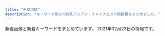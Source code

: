 ```yaml
---
title: "千葉地区"
description: "キーワード別にの巨乳アジアン・チャイナエステ嬢情報をまとめました。"
---
```


新着画像と新着キーワードをまとめています。
2021年02月23日の情報です。

<DmmAffiliateIns />
<KeywordTable
  shops={
    [
    {
        "img_links": [
            "http://peach-est.com/img/index22.jpg",
            "http://peach-est.com/images/staff/staff-1-3.jpg",
            "http://peach-est.com/room/r-5.jpg",
            "http://peach-est.com/room/r-3.jpg",
            "http://peach-est.com/staff/mina.jpg",
            "http://peach-est.com/staff/yuyu.jpg",
            "http://peach-est.com/staff/ayaka.jpg",
            "http://peach-est.com/img/index_09.jpg",
            "http://peach-est.com/img/st1-1.jpg",
            "http://peach-est.com/staff/pic04.jpg",
            "http://peach-est.com/staff/aki.jpg",
            "http://peach-est.com/staff/ai.jpg",
            "http://peach-est.com/room/r-1.jpg",
            "http://peach-est.com/staff/hitomi.jpg",
            "http://peach-est.com/staff/moe.jpg",
            "http://peach-est.com/room/r-6.jpg",
            "http://peach-est.com/img/index_06.jpg",
            "http://peach-est.com/staff/mimi.jpg",
            "http://peach-est.com/img/index_03.jpg",
            "http://peach-est.com/staff/yuna.jpg"
        ],
        "url": "http://peach-est.com/",
        "keywords": {
            "C": 14,
            "85": 5,
            "89": 1
        },
        "name": "\u30d4\u30fc\u30c1",
        "station": "JR\u7a32\u6bdb\u99c5\u6771\u53e3"
    },
    {
        "station": "JR\u6d25\u7530\u6cbc\u99c5\u5317\u53e3",
        "url": "http://wureshii.tokyo/",
        "name": "\u304a\u304b\u3048\u308a",
        "keywords": {
            "C": 30
        },
        "img_links": [
            "http://wureshii.tokyo/uploads/200616/1-200616103511M7.jpg",
            "http://wureshii.tokyo/uploads/200616/1-200616102U5456.jpg",
            "http://wureshii.tokyo/static/picture/top.png",
            "http://wureshii.tokyo/uploads/210106/1-21010613133E33.jpg",
            "http://wureshii.tokyo/uploads/200723/1-200H3124150340.jpg",
            "http://wureshii.tokyo/static/picture/room1.png",
            "http://wureshii.tokyo/uploads/201116/1-201116132HX52.jpg",
            "http://wureshii.tokyo/uploads/200615/1-2006151Z631C5.jpg",
            "http://wureshii.tokyo/static/picture/tite-staff.png",
            "http://wureshii.tokyo/static/picture/room3.png",
            "http://wureshii.tokyo/uploads/200615/1-20061519113L58.jpg",
            "http://wureshii.tokyo/static/picture/infor.png",
            "http://wureshii.tokyo/uploads/200723/1-200H31241064E.jpg",
            "http://wureshii.tokyo/uploads/200616/1-200616103125M1.jpg",
            "http://wureshii.tokyo/uploads/200914/1-200914103K2H9.jpg",
            "http://wureshii.tokyo/uploads/201126/1-201126124I4E2.jpg",
            "http://wureshii.tokyo/static/picture/info.png",
            "http://wureshii.tokyo/static/picture/tit-infor.png",
            "http://wureshii.tokyo/uploads/200615/1-2006151Z210510.jpg",
            "http://wureshii.tokyo/static/picture/room2.png",
            "http://wureshii.tokyo/static/picture/tit-gat.png",
            "http://wureshii.tokyo/uploads/200616/1-200616103402133.jpg",
            "http://wureshii.tokyo/uploads/200826/1-200R6122159392.jpg",
            "http://wureshii.tokyo/uploads/200615/1-20061519101Kc.jpg",
            "http://wureshii.tokyo/static/picture/tit-new.png",
            "http://wureshii.tokyo/uploads/210119/1-2101191F409235.jpg",
            "http://wureshii.tokyo/uploads/201002/1-2010021312313Q.jpg",
            "http://wureshii.tokyo/uploads/200914/1-200914103Q0410.jpg",
            "http://wureshii.tokyo/uploads/200615/1-20061513034W39.jpg",
            "http://wureshii.tokyo/static/picture/room4.png",
            "http://wureshii.tokyo/static/picture/tit-pick.png",
            "http://wureshii.tokyo/uploads/200615/1-2006151Z4304L.jpg"
        ]
    },
    {
        "name": "\u611b",
        "url": "http://ai.es-relax.info/",
        "img_links": [
            "http://ai.es-relax.info/gals/remi2.jpg",
            "http://ai.es-relax.info/images/info (1).jpg",
            "http://ai.es-relax.info/gals/ayumi2.jpg",
            "http://ai.es-relax.info/images/info (4).jpg",
            "http://ai.es-relax.info/gals/yui2.jpg",
            "http://ai.es-relax.info/gals/yui1.jpg",
            "http://ai.es-relax.info/images/info (2).jpg",
            "http://ai.es-relax.info/images/kp2.jpg",
            "http://ai.es-relax.info/gals/mimi2.jpg",
            "http://ai.es-relax.info/gals/aya2.jpg",
            "http://ai.es-relax.info/gals/natumi1.jpg",
            "http://ai.es-relax.info/images/kp.jpg",
            "http://ai.es-relax.info/gals/aya1.jpg",
            "http://ai.es-relax.info/images/info (3).jpg",
            "http://ai.es-relax.info/gals/natumi2.jpg",
            "http://ai.es-relax.info/gals/mimi1.jpg",
            "http://ai.es-relax.info/images/qr.jpg",
            "http://ai.es-relax.info/gals/ayumi1.jpg",
            "http://ai.es-relax.info/gals/remi1.jpg"
        ],
        "station": "\u52dd\u7530\u53f0\u99c5\u5357\u53e3",
        "keywords": {}
    },
    {
        "img_links": [
            "http://www.vaip.maesjp.com/files/016.jpg",
            "http://www.vaip.maesjp.com/files/006.jpg",
            "http://www.vaip.maesjp.com/files/016-02.jpg",
            "http://www.vaip.maesjp.com/files/009-02.jpg",
            "http://www.vaip.maesjp.com/images/shop/shop01.jpg",
            "http://www.vaip.maesjp.com/images/shop/shop03.jpg",
            "http://www.vaip.maesjp.com/photo_news/upimg/828115f9ba772202a9_0.jpg",
            "http://www.vaip.maesjp.com/files/003.jpg",
            "http://www.vaip.maesjp.com/files/008-02.jpg",
            "http://www.vaip.maesjp.com/photo_news/upimg/863615f965ae64bcff_0.jpg",
            "http://www.vaip.maesjp.com/files/011.jpg",
            "http://www.vaip.maesjp.com/photo_news/upimg/452175fb88d0354b20_0.jpg",
            "http://www.vaip.maesjp.com/photo_news/upimg/150275e06b09fbed04_0.jpg",
            "http://www.vaip.maesjp.com/files/013-02.jpg",
            "http://www.vaip.maesjp.com/images/s_staff.png",
            "http://www.vaip.maesjp.com/files/012-02.jpg",
            "http://www.vaip.maesjp.com/files/004.jpg",
            "http://www.vaip.maesjp.com/files/002-02.jpg",
            "http://www.vaip.maesjp.com/files/004-02.jpg",
            "http://www.vaip.maesjp.com/files/015.jpg",
            "http://www.vaip.maesjp.com/images/face.jpg",
            "http://www.vaip.maesjp.com/files/014.jpg",
            "http://www.vaip.maesjp.com/files/010.jpg",
            "http://www.vaip.maesjp.com/files/002.jpg",
            "http://www.vaip.maesjp.com/images/shop/shop02.jpg",
            "http://www.vaip.maesjp.com/files/006-02.jpg",
            "http://www.vaip.maesjp.com/files/015-02.jpg",
            "http://www.vaip.maesjp.com/images/shop/shop04.jpg",
            "http://www.vaip.maesjp.com/photo_news/upimg/396395e4f8d1725631_0.jpg",
            "http://www.vaip.maesjp.com/files/009.jpg",
            "http://www.vaip.maesjp.com/images/pick.jpg",
            "http://www.vaip.maesjp.com/files/011-02.jpg",
            "http://www.vaip.maesjp.com/files/012.jpg",
            "http://www.vaip.maesjp.com/files/013.jpg",
            "http://www.vaip.maesjp.com/images/news.jpg",
            "http://www.vaip.maesjp.com/files/001-02.jpg",
            "http://www.vaip.maesjp.com/photo_news/upimg/153565e27f919e0ee3_0.jpg",
            "http://www.vaip.maesjp.com/images/top.jpg",
            "http://www.vaip.maesjp.com/photo_news/upimg/986755ed47ff3463be_0.jpg",
            "http://www.vaip.maesjp.com/photo_news/upimg/368285fe16e5563eb7_0.jpg",
            "http://www.vaip.maesjp.com/photo_news/upimg/954955e5f24838158a_0.jpg",
            "http://www.vaip.maesjp.com/photo_news/upimg/921485c650cc7719e5_0.jpg",
            "http://www.vaip.maesjp.com/photo_news/upimg/953825f55ae9a0e4ee_0.jpg",
            "http://www.vaip.maesjp.com/files/008.jpg",
            "http://www.vaip.maesjp.com/files/001.jpg",
            "http://www.vaip.maesjp.com/files/010-02.jpg",
            "http://www.vaip.maesjp.com/files/003-02.jpg",
            "http://www.vaip.maesjp.com/images/mobile.jpg",
            "http://www.vaip.maesjp.com/photo_news/upimg/123586028a836a26ba_0.jpg",
            "http://www.vaip.maesjp.com/photo_news/upimg/754985a09a8eff3433_0.jpg",
            "http://www.vaip.maesjp.com/files/014-02.jpg",
            "http://www.vaip.maesjp.com/photo_news/upimg/734465fc8666c4483d_0.jpg"
        ],
        "keywords": {
            "84": 3,
            "D": 18,
            "88": 3,
            "C": 21,
            "86": 12,
            "83": 9,
            "E": 3,
            "87": 15
        },
        "name": "V\u611bP",
        "url": "http://www.vaip.maesjp.com/",
        "station": "JR\u5343\u8449\u99c5\u5317\u53e3"
    },
    {
        "station": "JR\u7a32\u6bdb\u99c5\u6771\u53e3",
        "url": "http://www.lovegame.iesjp.com/",
        "img_links": [
            "http://www.lovegame.iesjp.com/files/029-02.jpg",
            "http://www.lovegame.iesjp.com/files/042-02.jpg",
            "http://www.lovegame.iesjp.com/img/ttl_news.png",
            "http://www.lovegame.iesjp.com/files/026-02.jpg",
            "http://www.lovegame.iesjp.com/img/ttl_info.png",
            "http://www.lovegame.iesjp.com/files/029.jpg",
            "http://www.lovegame.iesjp.com/files/011.jpg",
            "http://www.lovegame.iesjp.com/files/010-02.jpg",
            "http://www.lovegame.iesjp.com/files/042.jpg",
            "http://www.lovegame.iesjp.com/images/slider/2.jpg",
            "http://www.lovegame.iesjp.com/img/goback.jpg",
            "http://www.lovegame.iesjp.com/images/slider/3.jpg",
            "http://www.lovegame.iesjp.com/files/036-02.jpg",
            "http://www.lovegame.iesjp.com/files/010.jpg",
            "http://www.lovegame.iesjp.com/files/041-02.jpg",
            "http://www.lovegame.iesjp.com/files/040-02.jpg",
            "http://www.lovegame.iesjp.com/files/044-02.jpg",
            "http://www.lovegame.iesjp.com/img/btn_side_mobile.jpg",
            "http://www.lovegame.iesjp.com/files/008-02.jpg",
            "http://www.lovegame.iesjp.com/files/036.jpg",
            "http://www.lovegame.iesjp.com/files/044.jpg",
            "http://www.lovegame.iesjp.com/files/040.jpg",
            "http://www.lovegame.iesjp.com/img/pickup.jpg",
            "http://www.lovegame.iesjp.com/files/041.jpg",
            "http://www.lovegame.iesjp.com/images/slider/1.jpg",
            "http://www.lovegame.iesjp.com/files/002-02.jpg",
            "http://www.lovegame.iesjp.com/files/026.jpg",
            "http://www.lovegame.iesjp.com/files/008.jpg",
            "http://www.lovegame.iesjp.com/img/tel.png",
            "http://www.lovegame.iesjp.com/files/011-02.jpg",
            "http://www.lovegame.iesjp.com/files/002.jpg",
            "http://www.lovegame.iesjp.com/img/btn_blog.png"
        ],
        "keywords": {
            "88": 2,
            "86": 6,
            "87": 12,
            "E": 2,
            "C": 20,
            "D": 18,
            "84": 2
        },
        "name": "\u30e9\u30d6\u30b2\u30fc\u30e0"
    },
    {
        "keywords": {
            "E": 1,
            "87": 4,
            "D": 4,
            "90": 1
        },
        "url": "http://www.mosimosi.esturl.com/",
        "name": "\u3082\u3057\u3082\u3057Baby",
        "img_links": [
            "http://www.mosimosi.esturl.com/files/017.jpg",
            "http://www.mosimosi.esturl.com/img/nav-003.png",
            "http://www.mosimosi.esturl.com/img/nav-001.png",
            "http://www.mosimosi.esturl.com/img/nav-006.png",
            "http://www.mosimosi.esturl.com/img/nav-004.png",
            "http://www.mosimosi.esturl.com/img/top01.png",
            "http://www.mosimosi.esturl.com/files/015.jpg",
            "http://www.mosimosi.esturl.com/img/nav-002.png",
            "http://www.mosimosi.esturl.com/img/nav-005.png",
            "http://www.mosimosi.esturl.com/files/016.jpg",
            "http://www.mosimosi.esturl.com/files/011.jpg",
            "http://www.mosimosi.esturl.com/files/014.jpg",
            "http://www.mosimosi.esturl.com/img/stt.jpg",
            "http://www.mosimosi.esturl.com/img/stb.jpg",
            "http://www.mosimosi.esturl.com/img/tel.png"
        ],
        "station": "JR\u6d25\u7530\u6cbc\u99c5\u5317\u53e3"
    },
    {
        "url": "http://www.es-goi.click/",
        "img_links": [
            "http://www.es-goi.click/images/news.jpg",
            "http://www.es-goi.click/images/line.jpg",
            "http://www.es-goi.click/images/staff_t.jpg",
            "http://www.es-goi.click/images/sys5.jpg",
            "http://www.es-goi.click/img/hana1.jpg",
            "http://www.es-goi.click/images/3.jpg",
            "http://www.es-goi.click/images/2.jpg",
            "http://www.es-goi.click/images/sys4.jpg",
            "http://www.es-goi.click/images/head.jpg",
            "http://www.es-goi.click/img/yuri1.jpg",
            "http://www.es-goi.click/img/emi1.jpg",
            "http://www.es-goi.click/images/sys3.jpg",
            "http://www.es-goi.click/images/tr.jpg",
            "http://www.es-goi.click/images/sys1.jpg",
            "http://www.es-goi.click/images/4.jpg",
            "http://www.es-goi.click/images/mobile.jpg",
            "http://www.es-goi.click/images/1.jpg",
            "http://www.es-goi.click/images/int1.jpg",
            "http://www.es-goi.click/images/sys2.jpg",
            "http://www.es-goi.click/images/info.jpg",
            "http://www.es-goi.click/images/interior_t.jpg",
            "http://www.es-goi.click/images/int2.jpg",
            "http://www.es-goi.click/img/rika1.jpg"
        ],
        "keywords": {},
        "station": "JR\u4e94\u4e95\u99c5\u6771\u53e3",
        "name": "\u9759\u5fc3\u5802\uff5e\u30bb\u30a4\u30b7\u30f3\u30c9\u30a6\uff5e"
    },
    {
        "name": "\u60a0",
        "img_links": [
            "http://es-happy.work/images/tr.jpg",
            "http://es-happy.work/images/sys2.jpg",
            "http://es-happy.work/images/1.jpg",
            "http://es-happy.work/images/sys1.jpg",
            "http://es-happy.work/images/ac1.jpg",
            "http://es-happy.work/images/2.jpg",
            "http://es-happy.work/staff/sora.jpg",
            "http://es-happy.work/images/head.jpg",
            "http://es-happy.work/images/concept.jpg",
            "http://es-happy.work/images/tr1.jpg",
            "http://es-happy.work/staff/momo.jpg",
            "http://es-happy.work/images/news.jpg",
            "http://es-happy.work/images/staff_t.jpg",
            "http://es-happy.work/img/momo1.jpg",
            "http://es-happy.work/img/sora1.jpg",
            "http://es-happy.work/images/topgirl.jpg",
            "http://es-happy.work/images/int3.jpg",
            "http://es-happy.work/images/interior_t.jpg",
            "http://es-happy.work/images/3.jpg",
            "http://es-happy.work/images/tr2.jpg",
            "http://es-happy.work/staff/runa.jpg",
            "http://es-happy.work/images/ac2.jpg",
            "http://es-happy.work/img/runa1.jpg",
            "http://es-happy.work/images/int1.jpg",
            "http://es-happy.work/images/tr3.jpg",
            "http://es-happy.work/images/int2.jpg",
            "http://es-happy.work/images/sys3.jpg"
        ],
        "keywords": {},
        "url": "http://es-happy.work/",
        "station": "JR\u6210\u7530\u99c5"
    },
    {
        "img_links": [
            "https://murasakiyume.jpn.mn/images/ac1.jpg",
            "https://murasakiyume.jpn.mn/photos/sites/59/2020/12/2020122306472969.jpg",
            "https://murasakiyume.jpn.mn/photos/sites/59/2020/10/2020102203295593.jpg",
            "https://murasakiyume.jpn.mn/images/room2.jpg",
            "https://murasakiyume.jpn.mn/images/sp_tit_therapist.png",
            "https://murasakiyume.jpn.mn/images/tit_therapist.png",
            "https://murasakiyume.jpn.mn/images/maining.jpg",
            "https://murasakiyume.jpn.mn/images/sp_tit_new.png",
            "https://murasakiyume.jpn.mn/images/ac2.jpg",
            "https://murasakiyume.jpn.mn/photos/sites/59/2020/10/2020102203292385.jpg",
            "https://murasakiyume.jpn.mn/images/room1.jpg",
            "https://murasakiyume.jpn.mn/images/room4.jpg",
            "https://murasakiyume.jpn.mn/photos/sites/59/2020/10/2020102203301082.jpg",
            "https://murasakiyume.jpn.mn/images/img_tel.png",
            "https://murasakiyume.jpn.mn/photos/sites/59/2020/11/2020111106333039.jpg",
            "https://murasakiyume.jpn.mn/images/tit_staff02.png",
            "https://murasakiyume.jpn.mn/images/sp_top.jpg",
            "https://murasakiyume.jpn.mn/photos/sites/59/2020/10/202010220329416.jpg",
            "https://murasakiyume.jpn.mn/images/tit_new.png",
            "https://murasakiyume.jpn.mn/images/tit_staff01.png",
            "https://murasakiyume.jpn.mn/images/room3.jpg",
            "https://murasakiyume.jpn.mn/images/sp_tit_staff02.png",
            "https://murasakiyume.jpn.mn/images/top.jpg",
            "https://murasakiyume.jpn.mn/images/ac3.jpg",
            "https://murasakiyume.jpn.mn/images/sp_tit_staff01.png"
        ],
        "station": "\u85ac\u5712\u53f0\u99c5\u6771\u53e3",
        "url": "https://murasakiyume.jpn.mn/",
        "keywords": {
            "86": 18,
            "D": 36,
            "87": 12,
            "85": 6
        },
        "name": "\u7d2b\u5922"
    },
    {
        "img_links": [
            "http://cherry.estheya.com/css/cam00001.jpg",
            "http://cherry.estheya.com/css/staff/staff009-b.jpg",
            "http://cherry.estheya.com/css/staff/staff07-a.jpg",
            "http://cherry.estheya.com/css/tel.png",
            "http://cherry.estheya.com/css/staff/staff009-c.jpg",
            "http://cherry.estheya.com/css/top003.jpg",
            "http://cherry.estheya.com/css/staff/staff07-c.jpg",
            "http://cherry.estheya.com/css/staff/staff00004-a.jpg",
            "http://cherry.estheya.com/css/nav/nav-00002.jpg",
            "http://cherry.estheya.com/css/staff/staff009-a.jpg",
            "http://cherry.estheya.com/css/head01.jpg",
            "http://cherry.estheya.com/css/nav/nav-0001.jpg",
            "http://cherry.estheya.com/css/staff/staff07-b.jpg",
            "http://cherry.estheya.com/css/nav/nav-006.jpg",
            "http://cherry.estheya.com/css/staff/staff005-a.jpg",
            "http://cherry.estheya.com/css/nav/nav-0005.jpg",
            "http://cherry.estheya.com/css/nav/nav-0004.jpg",
            "http://cherry.estheya.com/css/nav/nav-00003.jpg"
        ],
        "name": "\u30c1\u30a7\u30ea\u30fc",
        "keywords": {
            "C": 24,
            "90": 12,
            "92": 12,
            "D": 12,
            "91": 12,
            "E": 12,
            "86": 12
        },
        "url": "http://cherry.estheya.com/",
        "station": "JR\u56db\u8857\u9053\u99c5\u5317\u53e3"
    },
    {
        "img_links": [
            "http://www.rakuraku-inage.info/files/061.jpg",
            "http://www.rakuraku-inage.info/images/mainImg_sub.jpg",
            "http://www.rakuraku-inage.info/files/017-03.jpg",
            "http://www.rakuraku-inage.info/files/049.jpg",
            "http://www.rakuraku-inage.info/images/btn2.png",
            "http://www.rakuraku-inage.info/files/062-03.jpg",
            "http://www.rakuraku-inage.info/files/047-02.jpg",
            "http://www.rakuraku-inage.info/files/021-03.jpg",
            "http://www.rakuraku-inage.info/files/021.jpg",
            "http://www.rakuraku-inage.info/images/icon_staff.png",
            "http://www.rakuraku-inage.info/common/images/photo02.jpg",
            "http://www.rakuraku-inage.info/files/062-02.jpg",
            "http://www.rakuraku-inage.info/images/icon_top.png",
            "http://www.rakuraku-inage.info/images/icon_info.png",
            "http://www.rakuraku-inage.info/files/047.jpg",
            "http://www.rakuraku-inage.info/images/icon_tel.png",
            "http://www.rakuraku-inage.info/common/images/photo03.jpg",
            "http://www.rakuraku-inage.info/files/061-02.jpg",
            "http://www.rakuraku-inage.info/files/017.jpg",
            "http://www.rakuraku-inage.info/files/049-02.jpg",
            "http://www.rakuraku-inage.info/files/049-03.jpg",
            "http://www.rakuraku-inage.info/files/061-03.jpg",
            "http://www.rakuraku-inage.info/files/021-02.jpg",
            "http://www.rakuraku-inage.info/files/047-03.jpg",
            "http://www.rakuraku-inage.info/files/017-02.jpg",
            "http://www.rakuraku-inage.info/common/images/photo01.jpg",
            "http://www.rakuraku-inage.info/files/062.jpg"
        ],
        "keywords": {
            "87": 8,
            "88": 4,
            "C": 4,
            "85": 4,
            "86": 8,
            "D": 20
        },
        "station": "JR\u7a32\u6bdb\u99c5\u6771\u53e3",
        "name": "\u3089\u304f\u3089\u304f",
        "url": "http://www.rakuraku-inage.info/"
    },
    {
        "station": "JR\u6210\u7530\u99c5\u6771\u53e3",
        "img_links": [
            "http://heart-est.tokyo/images/r3.jpg",
            "http://heart-est.tokyo/images/link-tite.jpg",
            "http://heart-est.tokyo/images/r4.jpg",
            "http://heart-est.tokyo/images/staff-tite.jpg",
            "http://heart-est.tokyo/images/r2.jpg",
            "http://heart-est.tokyo/images/s03.jpg",
            "http://heart-est.tokyo/images/heart.png",
            "http://heart-est.tokyo/images/r1.jpg",
            "http://heart-est.tokyo/images/haruka.jpg",
            "http://heart-est.tokyo/images/end.png",
            "http://heart-est.tokyo/images/g0.jpg",
            "http://heart-est.tokyo/images/riri.jpg",
            "http://heart-est.tokyo/images/shizuka.jpg",
            "http://heart-est.tokyo/images/emi.jpg",
            "http://heart-est.tokyo/images/newface-t.jpg",
            "http://heart-est.tokyo/images/risa.jpg",
            "http://heart-est.tokyo/images/new-t.jpg",
            "http://heart-est.tokyo/images/s01.jpg"
        ],
        "url": "http://heart-est.tokyo/",
        "keywords": {
            "85": 2,
            "84": 1,
            "86": 1
        },
        "name": "\u307e\u3054\u3053\u308d"
    },
    {
        "url": "http://happiness.jpn.vin/",
        "name": "Happiness",
        "keywords": {
            "D": 30,
            "C": 12,
            "85": 6,
            "86": 12,
            "87": 12
        },
        "img_links": [
            "http://happiness.jpn.vin/images/link_nav06.jpg",
            "http://happiness.jpn.vin/photos/sites/52/2020/06/2020061307230771.jpg",
            "http://happiness.jpn.vin/images/img_service02.jpg",
            "http://happiness.jpn.vin/photos/sites/52/2020/06/2020061105480355.jpg",
            "http://happiness.jpn.vin/images/card.png",
            "http://happiness.jpn.vin/images/link_nav02.jpg",
            "http://happiness.jpn.vin/photos/sites/52/2020/06/2020061106010711.jpg",
            "http://happiness.jpn.vin/images/room5.jpg",
            "http://happiness.jpn.vin/images/sp_end.jpg",
            "http://happiness.jpn.vin/photos/sites/52/2020/10/2020100102525072.jpg",
            "http://happiness.jpn.vin/images/img_service01.jpg",
            "http://happiness.jpn.vin/images/re.png",
            "http://happiness.jpn.vin/images/room6.jpg",
            "http://happiness.jpn.vin/images/sp_nav01.png",
            "http://happiness.jpn.vin/images/sp_nav03.png",
            "http://happiness.jpn.vin/images/img_service03.jpg",
            "http://happiness.jpn.vin/images/sp_tit_news.png",
            "http://happiness.jpn.vin/images/link_nav03.jpg",
            "http://happiness.jpn.vin/images/sp_nav02.png",
            "http://happiness.jpn.vin/images/link_nav04.jpg",
            "http://happiness.jpn.vin/images/top.png",
            "http://happiness.jpn.vin/images/sp_top.jpg",
            "http://happiness.jpn.vin/photos/sites/52/2020/06/2020061106025814.jpg",
            "http://happiness.jpn.vin/images/end.png",
            "http://happiness.jpn.vin/images/room8.jpg",
            "http://happiness.jpn.vin/images/sp_tit_staff.png",
            "http://happiness.jpn.vin/images/room7.jpg",
            "http://happiness.jpn.vin/images/link_nav05.jpg",
            "http://happiness.jpn.vin/images/link_nav01.jpg"
        ],
        "station": "\u516b\u5343\u4ee3\u53f0\u99c5\u897f\u53e3"
    },
    {
        "keywords": {},
        "img_links": [
            "http://www.ikoi-este.com/images/interior/s3.jpg",
            "http://www.ikoi-este.com/i/images/5.jpg",
            "http://www.ikoi-este.com/images/girl/gal_1912231129151577068241005.jpg",
            "http://www.ikoi-este.com/images/interior/s2.jpg",
            "http://www.ikoi-este.com/images/contents.jpg",
            "http://www.ikoi-este.com/images/girl/gal_1912231124271577067869004.jpg",
            "http://www.ikoi-este.com/i/images/1.jpg",
            "http://www.ikoi-este.com/sp/img/2.jpg",
            "http://www.ikoi-este.com/images/interior/s4.jpg",
            "http://www.ikoi-este.com/images/menu/interior_off.jpg",
            "http://www.ikoi-este.com/images/menu/staff_off.jpg",
            "http://www.ikoi-este.com/images/y.jpg",
            "http://www.ikoi-este.com/images/girl/gal_1912231126291577068038005.jpg",
            "http://www.ikoi-este.com/sp/img/3.jpg",
            "http://www.ikoi-este.com/images/girl/gal_1912231129151577068241004.jpg",
            "http://www.ikoi-este.com/images/menu/contents_off.jpg",
            "http://www.ikoi-este.com/i/images/4.jpg",
            "http://www.ikoi-este.com/i/images/2.jpg",
            "http://www.ikoi-este.com/images/interior/s6.jpg",
            "http://www.ikoi-este.com/images/interior/s1.jpg",
            "http://www.ikoi-este.com/sp/img/5.jpg",
            "http://www.ikoi-este.com/images/girl/gal_1912231124271577067869005.jpg",
            "http://www.ikoi-este.com/images/interior/1.jpg",
            "http://www.ikoi-este.com/images/girl/gal_1912231126291577068038004.jpg",
            "http://www.ikoi-este.com/sp/img/6.jpg",
            "http://www.ikoi-este.com/images/menu/top_off.jpg",
            "http://www.ikoi-este.com/sp/img/1.jpg",
            "http://www.ikoi-este.com/i/images/3.jpg",
            "http://www.ikoi-este.com/sp/img/4.jpg",
            "http://www.ikoi-este.com/i/images/6.jpg",
            "http://www.ikoi-este.com/images/interior/s5.jpg"
        ],
        "name": "\u3044\u3053\u3044 \u61a9",
        "url": "http://www.ikoi-este.com/",
        "station": "JR\u6210\u7530\u99c5"
    },
    {
        "name": "\u60a0\u60a0\uff5e\u3086\u3046\u3086\u3046\uff5e",
        "img_links": [
            "http://massage-relax.xyz/images/cg06.jpg",
            "http://massage-relax.xyz/images/r1.jpg",
            "http://massage-relax.xyz/images/cg05.jpg",
            "http://massage-relax.xyz/images/cg03.jpg",
            "http://massage-relax.xyz/images/r3.jpg",
            "http://massage-relax.xyz/images/cg08.jpg",
            "http://massage-relax.xyz/images/cg01.jpg",
            "http://massage-relax.xyz/images/tit1.jpg",
            "http://massage-relax.xyz/images/fla.jpg",
            "http://massage-relax.xyz/images/no.png",
            "http://massage-relax.xyz/images/r2.jpg",
            "http://massage-relax.xyz/images/cg02.jpg",
            "http://massage-relax.xyz/images/line.png",
            "http://massage-relax.xyz/images/tit4.jpg",
            "http://massage-relax.xyz/images/r4.jpg",
            "http://massage-relax.xyz/images/tit2.jpg",
            "http://massage-relax.xyz/images/tit3.jpg",
            "http://massage-relax.xyz/link/menlog.jpg",
            "http://massage-relax.xyz/images/head.jpg",
            "http://massage-relax.xyz/images/cg081.jpg"
        ],
        "url": "http://massage-relax.xyz/",
        "keywords": {
            "D": 8,
            "86": 10,
            "E": 4,
            "85": 2
        },
        "station": "JR\u4f50\u5009\u99c5\u5317\u53e3"
    },
    {
        "keywords": {},
        "name": "we love",
        "station": "\u5343\u8449\u4e2d\u592e\u99c5\u897f\u53e3",
        "url": "http://kurimu.tokyo/",
        "img_links": [
            "http://kurimu.tokyo/templets/default/picture/news.jpg",
            "http://kurimu.tokyo/uploads/210218/1-21021Q43434U3.jpg",
            "http://kurimu.tokyo/uploads/201110/1-20111015304c49.jpg",
            "http://kurimu.tokyo/templets/default/picture/staff_t.jpg",
            "http://kurimu.tokyo/uploads/210218/1-21021Q43505301.jpg",
            "http://kurimu.tokyo/uploads/210218/1-21021Q43453955.jpg",
            "http://kurimu.tokyo/uploads/180620/1-1P62010154K00.png",
            "http://kurimu.tokyo/uploads/180620/1-1P62010193X63.jpg",
            "http://kurimu.tokyo/templets/default/picture/rec1.png",
            "http://kurimu.tokyo/templets/default/picture/interior_t.jpg",
            "http://kurimu.tokyo/uploads/210218/1-21021Q4341KO.jpg",
            "http://kurimu.tokyo/templets/default/picture/head.jpg",
            "http://kurimu.tokyo/uploads/201112/1-2011121K445522.jpg"
        ]
    },
    {
        "station": "JR\u56db\u8857\u9053\u99c5\u5317\u53e3",
        "url": "http://lambsey.ies.bz/",
        "name": "\u30e9\u30e0\u30b8",
        "keywords": {
            "D": 12,
            "C": 10,
            "83": 4,
            "86": 8
        },
        "img_links": [
            "http://lambsey.ies.bz/photos/sites/68/2020/07/2020071309484619.jpg",
            "http://lambsey.ies.bz/images/info.jpg",
            "http://lambsey.ies.bz/images/line1.png",
            "http://lambsey.ies.bz/images/s_news.png",
            "http://lambsey.ies.bz/images/room4.jpg",
            "http://lambsey.ies.bz/photos/sites/68/2020/07/2020071309484790.jpg",
            "http://lambsey.ies.bz/images/room1.jpg",
            "http://lambsey.ies.bz/images/room2.jpg",
            "http://lambsey.ies.bz/photos/sites/68/2021/02/2021020309034986.jpg",
            "http://lambsey.ies.bz/images/top.jpg",
            "http://lambsey.ies.bz/images/room3.jpg",
            "http://lambsey.ies.bz/images/staff_bj4.png",
            "http://lambsey.ies.bz/images/zi_staff.png"
        ]
    },
    {
        "station": "\u5317\u7fd2\u5fd7\u91ce\u99c5",
        "img_links": [
            "http://xn--cckzerb5br7a.net/images/cg01.jpg",
            "http://xn--cckzerb5br7a.net/images/cg02.jpg",
            "http://xn--cckzerb5br7a.net/images/cg03.jpg",
            "http://xn--cckzerb5br7a.net/images/cg04.jpg",
            "http://xn--cckzerb5br7a.net/images/cg05.jpg",
            "http://xn--cckzerb5br7a.net/images/bj3.jpg"
        ],
        "keywords": {
            "E": 2,
            "86": 3,
            "87": 1,
            "D": 3,
            "85": 1
        },
        "name": "\u685c",
        "url": "http://xn--cckzerb5br7a.net/"
    },
    {
        "station": "JR\u90fd\u8cc0\u99c5\u897f\u53e3",
        "img_links": [
            "http://genkidou-massage.work/img/s1.jpg",
            "http://genkidou-massage.work/img/s3.jpg",
            "http://genkidou-massage.work/sp/img/cam.jpg",
            "http://genkidou-massage.work/img/sta3.jpg",
            "http://genkidou-massage.work/sp/img/tit.jpg",
            "http://genkidou-massage.work/sp/img/p3.jpg",
            "http://genkidou-massage.work/img/head.jpg",
            "http://genkidou-massage.work/sp/img/t-t.jpg",
            "http://genkidou-massage.work/img/sta4.jpg",
            "http://genkidou-massage.work/sp/img/t-o.jpg",
            "http://genkidou-massage.work/img/s4.jpg",
            "http://genkidou-massage.work/sp/img/t-s.jpg",
            "http://genkidou-massage.work/sp/img/pc.jpg",
            "http://genkidou-massage.work/img/botton.jpg",
            "http://genkidou-massage.work/sp/img/botton.jpg",
            "http://genkidou-massage.work/sp/img/tel.jpg",
            "http://genkidou-massage.work/sp/img/t-r.jpg",
            "http://genkidou-massage.work/img/fla.jpg",
            "http://genkidou-massage.work/sp/img/st2.jpg",
            "http://genkidou-massage.work/img/st1.jpg",
            "http://genkidou-massage.work/img/pickup20.jpg",
            "http://genkidou-massage.work/sp/img/info.jpg",
            "http://genkidou-massage.work/sp/img/sys.jpg",
            "http://genkidou-massage.work/sp/img/st4.jpg",
            "http://genkidou-massage.work/sp/img/add.jpg",
            "http://genkidou-massage.work/img/xmas.png",
            "http://genkidou-massage.work/sp/img/time.jpg",
            "http://genkidou-massage.work/sp/img/st3.jpg",
            "http://genkidou-massage.work/img/st3.jpg",
            "http://genkidou-massage.work/img/sta1.jpg",
            "http://genkidou-massage.work/img/st4.jpg",
            "http://genkidou-massage.work/sp/img/t-a.jpg",
            "http://genkidou-massage.work/sp/img/p2.jpg",
            "http://genkidou-massage.work/img/sta2.jpg",
            "http://genkidou-massage.work/sp/img/p1.jpg",
            "http://genkidou-massage.work/sp/img/pic.jpg",
            "http://genkidou-massage.work/img/st2.jpg",
            "http://genkidou-massage.work/img/s2.jpg",
            "http://genkidou-massage.work/img/fla-2.jpg",
            "http://genkidou-massage.work/sp/img/time2.jpg",
            "http://genkidou-massage.work/sp/img/st1.jpg",
            "http://genkidou-massage.work/img/nos.jpg"
        ],
        "url": "http://genkidou-massage.work/",
        "keywords": {
            "88": 2,
            "E": 2,
            "86": 2,
            "85": 3,
            "C": 13,
            "D": 4,
            "84": 1
        },
        "name": "\u5143\u6c17\u5802"
    },
    {
        "img_links": [
            "http://sakura-es.biz/images/bottom.jpg",
            "http://sakura-es.biz/images/s02.jpg",
            "http://sakura-es.biz/images/r3.jpg",
            "http://sakura-es.biz/images/s08.jpg",
            "http://sakura-es.biz/images/s03.jpg",
            "http://sakura-es.biz/images/mobile.jpg",
            "http://sakura-es.biz/images/r1.jpg",
            "http://sakura-es.biz/images/staffr.jpg",
            "http://sakura-es.biz/images/top.png"
        ],
        "url": "http://sakura-es.biz",
        "keywords": {},
        "name": "\u3055\u304f\u3089",
        "station": "JR\u6210\u7530\u99c5\u6771\u53e3"
    },
    {
        "keywords": {
            "87": 8,
            "D": 10,
            "86": 4,
            "88": 2,
            "C": 4
        },
        "name": "BLUE\u30cf\u30ef\u30a4",
        "station": "JR\u6d25\u7530\u6cbc\u99c5\u5317\u53e3",
        "img_links": [
            "http://www.es-bluehawai.com/files/009.jpg",
            "http://www.es-bluehawai.com/files/008-02.jpg",
            "http://www.es-bluehawai.com/files/013.jpg",
            "http://www.es-bluehawai.com/files/013-02.jpg",
            "http://www.es-bluehawai.com/files/012.jpg",
            "http://www.es-bluehawai.com/images/attention.png",
            "http://www.es-bluehawai.com/files/011.jpg",
            "http://www.es-bluehawai.com/images/goback.jpg",
            "http://www.es-bluehawai.com/files/010-02.jpg",
            "http://www.es-bluehawai.com/files/008.jpg",
            "http://www.es-bluehawai.com/files/009-02.jpg",
            "http://www.es-bluehawai.com/files/010.jpg",
            "http://www.es-bluehawai.com/images/concept.jpg",
            "http://www.es-bluehawai.com/files/012-02.jpg",
            "http://www.es-bluehawai.com/files/014.jpg",
            "http://www.es-bluehawai.com/images/coverParts.png",
            "http://www.es-bluehawai.com/images/infoSlide01.jpg",
            "http://www.es-bluehawai.com/files/011-02.jpg",
            "http://www.es-bluehawai.com/files/014-02.jpg"
        ],
        "url": "http://www.es-bluehawai.com/"
    },
    {
        "name": "\u304a\u304b\u3048\u308a",
        "station": "JR\u56db\u8857\u9053\u99c5\u5317\u53e3",
        "img_links": [
            "http://www.cianzan.xyz/static/picture/top01.png",
            "http://www.cianzan.xyz/uploads/201207/1-20120G05H03F.jpg",
            "http://www.cianzan.xyz/uploads/201204/1-20120414562N15.jpg",
            "http://www.cianzan.xyz/static/picture/nav-002.png",
            "http://www.cianzan.xyz/static/picture/nav-003.png",
            "http://www.cianzan.xyz/static/picture/top003.jpg",
            "http://www.cianzan.xyz/static/picture/left.jpg",
            "http://www.cianzan.xyz/uploads/201209/1-20120911033J44.jpg",
            "http://www.cianzan.xyz/uploads/201207/1-20120G05I9133.jpg",
            "http://www.cianzan.xyz/static/picture/right.jpg",
            "http://www.cianzan.xyz/static/picture/nav-005.png",
            "http://www.cianzan.xyz/static/picture/nav-006.png",
            "http://www.cianzan.xyz/static/picture/tel.png",
            "http://www.cianzan.xyz/static/picture/nav-004.png",
            "http://www.cianzan.xyz/uploads/201204/1-20120414525DJ.jpg",
            "http://www.cianzan.xyz/static/picture/nav-001.png",
            "http://www.cianzan.xyz/uploads/201209/1-201209110351409.jpg"
        ],
        "url": "http://www.cianzan.xyz/",
        "keywords": {
            "D": 2,
            "86": 2
        }
    },
    {
        "keywords": {
            "E": 4,
            "G": 1,
            "93": 1,
            "86": 6,
            "89": 1,
            "C": 1,
            "D": 2
        },
        "name": "\u5922\u91cc \uff5e\u3086\u3081\u3055\u3068\uff5e",
        "img_links": [
            "https://yumesato.relaxjp.com/css/staff/staff08.png",
            "https://yumesato.relaxjp.com/css/staff/staff004.png",
            "https://yumesato.relaxjp.com/css/tel.png",
            "https://yumesato.relaxjp.com/css/nav/nav-002.png",
            "https://yumesato.relaxjp.com/css/staff/staff07.png",
            "https://yumesato.relaxjp.com/css/staff/staff05.png",
            "https://yumesato.relaxjp.com/css/nav/nav-006.png",
            "https://yumesato.relaxjp.com/css/top02.png",
            "https://yumesato.relaxjp.com/css/staff/staff06.png",
            "https://yumesato.relaxjp.com/css/nav/nav-001.png",
            "https://yumesato.relaxjp.com/css/staff/staff03-a.png",
            "https://yumesato.relaxjp.com/css/staff/staff01.png",
            "https://yumesato.relaxjp.com/css/staff/staff02.png",
            "https://yumesato.relaxjp.com/css/staff/staff05-a.png",
            "https://yumesato.relaxjp.com/css/staff/staff004-a.png",
            "https://yumesato.relaxjp.com/css/nav/nav-004.png",
            "https://yumesato.relaxjp.com/css/staff/staff06-a.png",
            "https://yumesato.relaxjp.com/css/staff/staff01-a.png",
            "https://yumesato.relaxjp.com/css/staff/staff02-a.png",
            "https://yumesato.relaxjp.com/css/nav/nav-003.png",
            "https://yumesato.relaxjp.com/css/staff/staff03.png",
            "https://yumesato.relaxjp.com/css/top01.png",
            "https://yumesato.relaxjp.com/css/staff/staff07-a.png",
            "https://yumesato.relaxjp.com/css/nav/nav-005.png",
            "https://yumesato.relaxjp.com/css/staff/staff08-a.png"
        ],
        "url": "https://yumesato.relaxjp.com/",
        "station": "JR\u56db\u8857\u9053\u99c5\u5317\u53e3"
    },
    {
        "url": "http://massage-aroma.blue/",
        "img_links": [
            "http://massage-aroma.blue/images/top001.png",
            "http://massage-aroma.blue/images/nav-005.png",
            "http://massage-aroma.blue/images/nav-003.png",
            "http://massage-aroma.blue/images/tel.png",
            "http://massage-aroma.blue/images/cg021.jpg",
            "http://massage-aroma.blue/images/cg072.jpg",
            "http://massage-aroma.blue/images/cg03.jpg",
            "http://massage-aroma.blue/images/nav-004.png",
            "http://massage-aroma.blue/images/no.png",
            "http://massage-aroma.blue/images/cg07.jpg",
            "http://massage-aroma.blue/images/cg02.jpg",
            "http://massage-aroma.blue/images/cg011.jpg",
            "http://massage-aroma.blue/images/cg012.jpg",
            "http://massage-aroma.blue/images/cg022.jpg",
            "http://massage-aroma.blue/images/cg01.jpg",
            "http://massage-aroma.blue/images/cg05.jpg",
            "http://massage-aroma.blue/images/nav-006.png",
            "http://massage-aroma.blue/images/cg071.jpg",
            "http://massage-aroma.blue/images/cg051.jpg",
            "http://massage-aroma.blue/images/nav-002.png",
            "http://massage-aroma.blue/images/cg052.jpg",
            "http://massage-aroma.blue/images/nav-001.png"
        ],
        "station": "JR\u7a32\u6bdb\u99c5\u6771\u53e3",
        "keywords": {
            "86": 5,
            "E": 2,
            "F": 1,
            "D": 2
        },
        "name": "\u304f\u3089\u3089"
    },
    {
        "name": "\u3084\u3059\u3089\u304e",
        "url": "http://yasuragi.jps.cm/",
        "img_links": [
            "http://yasuragi.jps.cm/photos/sites/52/2020/12/2020121904260837.jpg",
            "http://yasuragi.jps.cm/images/mobile.jpg",
            "http://yasuragi.jps.cm/images/r1.jpg",
            "http://yasuragi.jps.cm/photos/sites/52/2020/12/2020120108410335.jpg",
            "http://yasuragi.jps.cm/images/room4.jpg",
            "http://yasuragi.jps.cm/images/news2.jpg",
            "http://yasuragi.jps.cm/images/staff1.jpg",
            "http://yasuragi.jps.cm/photos/sites/52/2021/02/202102170516289.jpg",
            "http://yasuragi.jps.cm/images/room3.jpg",
            "http://yasuragi.jps.cm/images/news.jpg",
            "http://yasuragi.jps.cm/images/top.jpg",
            "http://yasuragi.jps.cm/photos/sites/52/2019/07/2019071306262265.jpg",
            "http://yasuragi.jps.cm/images/top1.jpg",
            "http://yasuragi.jps.cm/photos/sites/52/2017/01/staff3.jpg",
            "http://yasuragi.jps.cm/images/room1.jpg",
            "http://yasuragi.jps.cm/images/room2.jpg",
            "http://yasuragi.jps.cm/images/news_dz.jpg",
            "http://yasuragi.jps.cm/images/top2.jpg"
        ],
        "keywords": {
            "C": 14,
            "E": 1,
            "D": 2,
            "86": 3
        },
        "station": "\u5343\u8449\u4e2d\u592e\u99c5\u6771\u53e3"
    },
    {
        "station": "JR\u7a32\u6bdb\u99c5\u6771\u53e3",
        "url": "http://rosabella.red/",
        "name": "\u9e97\u3046\u3089\u3089",
        "keywords": {
            "88": 1,
            "F": 1
        },
        "img_links": [
            "http://rosabella.red/_src/40198019/download-2.jpg",
            "http://rosabella.red/_src/40198165/s_info.jpg",
            "http://rosabella.red/_src/40198017/download-1.jpg",
            "http://rosabella.red/_src/50390319/wechatimg1051.jpg",
            "http://rosabella.red/_src/52706194/wechatimg206.jpg",
            "http://rosabella.red/_src/44488629/cam-1.jpg",
            "http://rosabella.red/_src/52787054/wechatimg1051.jpg",
            "http://rosabella.red/_src/40198220/s_info.jpg",
            "http://rosabella.red/_src/51009663/wechatimg1019.jpg",
            "http://rosabella.red/_src/50390119/wechatimg1006.jpg",
            "http://rosabella.red/_src/40198065/wx00020615-171913%402x.png",
            "http://rosabella.red/_src/40198223/wx00020615-171913%402x.png",
            "http://rosabella.red/_src/40198162/s_face.jpg",
            "http://rosabella.red/_src/40198021/download-3.jpg",
            "http://rosabella.red/_src/40198023/download-4.jpg",
            "http://rosabella.red/_src/52706170/wechatimg206.jpg",
            "http://rosabella.red/_src/52786988/wechatimg1051.jpg",
            "http://rosabella.red/_src/51009718/wechatimg1019.jpg",
            "http://rosabella.red/_src/51009669/wechatimg1019.jpg",
            "http://rosabella.red/_src/40198168/wx00020615-171913%402x.png",
            "http://rosabella.red/_src/52706085/wechatimg206.jpg",
            "http://rosabella.red/_src/40198214/s_pick.jpg",
            "http://rosabella.red/_src/40198590/wechatimg343.jpg",
            "http://rosabella.red/_src/51699426/wechatimg24_20210111165414829.jpg",
            "http://rosabella.red/_src/51699440/wechatimg24_20210111165414829.jpg",
            "http://rosabella.red/_src/51699411/wechatimg1019.jpg",
            "http://rosabella.red/_src/52706195/wechatimg206.jpg",
            "http://rosabella.red/_src/40198192/s_info.jpg",
            "http://rosabella.red/_src/40198186/s_pick.jpg",
            "http://rosabella.red/_src/40198159/s_pick.jpg",
            "http://rosabella.red/_src/52706495/wechatimg206.jpg",
            "http://rosabella.red/_src/52787051/wechatimg1051.jpg",
            "http://rosabella.red/_src/40198093/wx00020615-171913%402x.png",
            "http://rosabella.red/_src/51699441/wechatimg24_20210111165414829.jpg",
            "http://rosabella.red/_src/49759165/wechatimg343.jpg",
            "http://rosabella.red/_src/50390318/wechatimg1051.jpg",
            "http://rosabella.red/_src/40198195/wx00020615-171913%402x.png",
            "http://rosabella.red/_src/40198025/download-5.jpg",
            "http://rosabella.red/_src/40198591/wechatimg343.jpg",
            "http://rosabella.red/_src/52706193/wechatimg206.jpg",
            "http://rosabella.red/_src/51009668/wechatimg1019.jpg",
            "http://rosabella.red/_src/40198143/s_staff01.jpg",
            "http://rosabella.red/_src/40198588/wechatimg343.jpg",
            "http://rosabella.red/_src/50390320/wechatimg1051.jpg",
            "http://rosabella.red/_src/40198189/s_face.jpg",
            "http://rosabella.red/_src/40198015/download.jpg",
            "http://rosabella.red/_src/51009712/wechatimg1019.jpg",
            "http://rosabella.red/_src/51699415/wechatimg24_20210111165414829.jpg",
            "http://rosabella.red/_src/40198080/s_face.jpg",
            "http://rosabella.red/_src/51009670/wechatimg1019.jpg",
            "http://rosabella.red/_src/40198090/s_info.jpg",
            "http://rosabella.red/_src/40198029/s_pick.jpg",
            "http://rosabella.red/_src/51699434/wechatimg24_20210111165414829.jpg",
            "http://rosabella.red/_src/40198062/s_info.jpg",
            "http://rosabella.red/_src/40198045/s_face.jpg",
            "http://rosabella.red/_src/51699442/wechatimg24_20210111165414829.jpg",
            "http://rosabella.red/_src/51699437/wechatimg24_20210111165414829.jpg",
            "http://rosabella.red/_src/52706514/wechatimg206.jpg",
            "http://rosabella.red/_src/40198217/s_face.jpg",
            "http://rosabella.red/_src/50390306/wechatimg1051.jpg",
            "http://rosabella.red/_src/40198014/sign.png",
            "http://rosabella.red/_src/50390122/wechatimg1009.jpg",
            "http://rosabella.red/_src/40198073/s_pick.jpg",
            "http://rosabella.red/_src/40198298/wechatimg343.jpg"
        ]
    },
    {
        "url": "https://www.harurelaxation.com/",
        "img_links": [
            "https://www.harurelaxation.com/prof/8/02.jpg",
            "https://www.harurelaxation.com/prof/3/02.jpg",
            "https://www.harurelaxation.com/img/all/loader.png",
            "https://www.harurelaxation.com/img/tmp/sns_bt1.png",
            "https://www.harurelaxation.com/prof/6/top.jpg",
            "https://www.harurelaxation.com/prof/1/top.jpg",
            "https://www.harurelaxation.com/prof/1/01.jpg",
            "https://www.harurelaxation.com/prof/5/01.jpg",
            "https://www.harurelaxation.com/prof/3/01.jpg",
            "https://www.harurelaxation.com/prof/7/02.jpg",
            "https://www.harurelaxation.com/prof/5/top.jpg",
            "https://www.harurelaxation.com/prof/7/top.jpg",
            "https://www.harurelaxation.com/prof/8/01.jpg",
            "https://www.harurelaxation.com/prof/7/01.jpg",
            "https://www.harurelaxation.com/prof/6/02.jpg",
            "https://www.harurelaxation.com/prof/1/02.jpg",
            "https://www.harurelaxation.com/prof/3/top.jpg",
            "https://www.harurelaxation.com/prof/8/top.jpg",
            "https://www.harurelaxation.com/img/tmp/sns_bt2.png",
            "https://www.harurelaxation.com/prof/6/01.jpg",
            "https://www.harurelaxation.com/prof/5/02.jpg"
        ],
        "station": "JR\u8302\u539f\u99c5",
        "keywords": {
            "\u80f8": 2,
            "83": 9,
            "C": 3,
            "D": 12,
            "E": 3,
            "84": 3,
            "82": 6
        },
        "name": "HARU"
    },
    {
        "url": "http://chiba-sapphire.net/",
        "keywords": {},
        "img_links": [
            "http://chiba-sapphire.net/images/side-twitter.png",
            "http://chiba-sapphire.net/staff/s-eri.jpg",
            "http://chiba-sapphire.net/images/side-info.png",
            "http://chiba-sapphire.net/images/copyright.png",
            "http://chiba-sapphire.net/images/kazari.png",
            "http://chiba-sapphire.net/images/cam.png",
            "http://chiba-sapphire.net/staff/s-aya.jpg",
            "http://chiba-sapphire.net/staff/s-moe.jpg",
            "http://chiba-sapphire.net/staff/s-miyu.jpg",
            "http://chiba-sapphire.net/images/c-top.png",
            "http://chiba-sapphire.net/images/c-interior.png",
            "http://chiba-sapphire.net/images/c-staff.png",
            "http://chiba-sapphire.net/images/index-enter.png",
            "http://chiba-sapphire.net/images/b-qr.png",
            "http://chiba-sapphire.net/staff/s-risa.jpg",
            "http://chiba-sapphire.net/images/bar-staff.png",
            "http://chiba-sapphire.net/images/b-taisaku.png",
            "http://chiba-sapphire.net/staff/s-ringo.jpg",
            "http://chiba-sapphire.net/images/bar-interior.png",
            "http://chiba-sapphire.net/images/b-hotstone2.png"
        ],
        "name": "\u30b5\u30d5\u30a1\u30a4\u30a2",
        "station": "\u5343\u8449\u4e2d\u592e\u99c5\u897f\u53e3"
    },
    {
        "keywords": {
            "C": 13,
            "86": 12,
            "85": 24
        },
        "img_links": [
            "http://www.relax-leo.com/i/img/operation/img_service_01.png",
            "http://www.relax-leo.com/files/023-03.jpg",
            "http://www.relax-leo.com/img/material/att.png",
            "http://www.relax-leo.com/img/top/img_service_03.png",
            "http://www.relax-leo.com/img/material/top_t5.png",
            "http://www.relax-leo.com/img/material/top_t3.png",
            "http://www.relax-leo.com/files/011-03.jpg",
            "http://www.relax-leo.com/img/material/gm2_rollout.png",
            "http://www.relax-leo.com/files/022-03.jpg",
            "http://www.relax-leo.com/img/top/img_service_01.png",
            "http://www.relax-leo.com/img/material/gm5_rollout.png",
            "http://www.relax-leo.com/files/021-02.jpg",
            "http://www.relax-leo.com/img/material/gm6_rollout.png",
            "http://www.relax-leo.com/img/top/img_service_02.png",
            "http://www.relax-leo.com/files/015-03.jpg",
            "http://www.relax-leo.com/files/011.jpg",
            "http://www.relax-leo.com/img/material/gm3_rollout.png",
            "http://www.relax-leo.com/i/img/operation/img_service_04.png",
            "http://www.relax-leo.com/img/material/p3_ct2.png",
            "http://www.relax-leo.com/img/material/frameback.png",
            "http://www.relax-leo.com/files/009-02.jpg",
            "http://www.relax-leo.com/img/material/backlistbtn.png",
            "http://www.relax-leo.com/files/021.jpg",
            "http://www.relax-leo.com/files/015.jpg",
            "http://www.relax-leo.com/thumbnails/018.jpg",
            "http://www.relax-leo.com/thumbnails/021.jpg",
            "http://www.relax-leo.com/files/023.jpg",
            "http://www.relax-leo.com/img/material/top_t2.png",
            "http://www.relax-leo.com/thumbnails/011.jpg",
            "http://www.relax-leo.com/img/material/p5_ct1.png",
            "http://www.relax-leo.com/thumbnails/022.jpg",
            "http://www.relax-leo.com/files/008-02.jpg",
            "http://www.relax-leo.com/files/022.jpg",
            "http://www.relax-leo.com/thumbnails/015.jpg",
            "http://www.relax-leo.com/files/009-03.jpg",
            "http://www.relax-leo.com/i/img/operation/img_service_02.png",
            "http://www.relax-leo.com/thumbnails/019.jpg",
            "http://www.relax-leo.com/img/material/top_t1.png",
            "http://www.relax-leo.com/files/023-02.jpg",
            "http://www.relax-leo.com/img/material/gm1_rollout.png",
            "http://www.relax-leo.com/files/010-03.jpg",
            "http://www.relax-leo.com/files/008.jpg",
            "http://www.relax-leo.com/img/top/img_service_04.png",
            "http://www.relax-leo.com/img/material/frames.png",
            "http://www.relax-leo.com/thumbnails/009.jpg",
            "http://www.relax-leo.com/files/019-03.jpg",
            "http://www.relax-leo.com/img/material/p3_ct1.png",
            "http://www.relax-leo.com/files/019.jpg",
            "http://www.relax-leo.com/files/018-03.jpg",
            "http://www.relax-leo.com/files/010.jpg",
            "http://www.relax-leo.com/thumbnails/010.jpg",
            "http://www.relax-leo.com/img/material/gm4_rollout.png",
            "http://www.relax-leo.com/img/material/top_t4.png",
            "http://www.relax-leo.com/files/009.jpg",
            "http://www.relax-leo.com/img/material/top_pickback.png",
            "http://www.relax-leo.com/files/021-03.jpg",
            "http://www.relax-leo.com/files/018.jpg",
            "http://www.relax-leo.com/index4.jpg",
            "http://www.relax-leo.com/files/008-03.jpg",
            "http://www.relax-leo.com/thumbnails/008.jpg",
            "http://www.relax-leo.com/files/019-02.jpg",
            "http://www.relax-leo.com/files/010-02.jpg",
            "http://www.relax-leo.com/files/015-02.jpg",
            "http://www.relax-leo.com/files/018-02.jpg",
            "http://www.relax-leo.com/thumbnails/023.jpg",
            "http://www.relax-leo.com/img/material/p4_ct1.png",
            "http://www.relax-leo.com/img/material/age.png",
            "http://www.relax-leo.com/img/material/p2_ct1.png",
            "http://www.relax-leo.com/files/022-02.jpg",
            "http://www.relax-leo.com/img/material/camp20201027.jpg",
            "http://www.relax-leo.com/i/img/operation/img_service_03.png",
            "http://www.relax-leo.com/files/011-02.jpg",
            "http://www.relax-leo.com/img/material/p7_ct1.png"
        ],
        "name": "Leo",
        "station": "\u52dd\u7530\u53f0\u99c5\u5357\u53e3",
        "url": "http://www.relax-leo.com/"
    },
    {
        "keywords": {
            "86": 18,
            "E": 6,
            "87": 12,
            "D": 24
        },
        "station": "JR\u897f\u5343\u8449\u99c5\u5357\u53e3",
        "name": "PAREO\u30fb\u30d1\u30ec\u30aa",
        "url": "http://pareo.ests.jp/",
        "img_links": [
            "http://pareo.ests.jp/images/top.jpg",
            "http://pareo.ests.jp/photos/sites/30/2021/02/2021020112093841.jpg",
            "http://pareo.ests.jp/images/mobile.jpg",
            "http://pareo.ests.jp/images/bian.png",
            "http://pareo.ests.jp/images/staff_bj4.png",
            "http://pareo.ests.jp/images/room2.jpg",
            "http://pareo.ests.jp/photos/sites/30/2020/05/2020051116194020.jpg",
            "http://pareo.ests.jp/photos/sites/30/2020/10/2020100416004380.jpg",
            "http://pareo.ests.jp/images/room3.jpg",
            "http://pareo.ests.jp/images/sp_tit_news.png",
            "http://pareo.ests.jp/photos/sites/30/2021/01/2021010414173533.jpg",
            "http://pareo.ests.jp/images/room4.jpg",
            "http://pareo.ests.jp/images/tit_staff.png",
            "http://pareo.ests.jp/images/staff_bj2.png",
            "http://pareo.ests.jp/images/room1.jpg",
            "http://pareo.ests.jp/photos/sites/30/2021/01/2021011713324531.jpg",
            "http://pareo.ests.jp/images/sp_top.jpg"
        ]
    },
    {
        "keywords": {
            "87": 1,
            "C": 8,
            "D": 4,
            "85": 5
        },
        "url": "http://nikity.xyz/",
        "station": "\u4e09\u54b2\u99c5\u6771\u53e3",
        "name": "\u7652\u3057\u5929\u4f7f",
        "img_links": [
            "http://nikity.xyz/picture/s_news.jpg",
            "http://nikity.xyz/uploads/210206/1-210206100255409.jpg",
            "http://nikity.xyz/picture/top.jpg",
            "http://nikity.xyz/uploads/210208/1-21020PU403V1.jpg",
            "http://nikity.xyz/picture/room2.jpg",
            "http://nikity.xyz/picture/room1.jpg",
            "http://nikity.xyz/uploads/210202/1-21020215543XH.jpg",
            "http://nikity.xyz/uploads/210202/1-21020215563U25.jpg",
            "http://nikity.xyz/picture/room3.jpg",
            "http://nikity.xyz/picture/room4.jpg",
            "http://nikity.xyz/uploads/210208/1-21020PU411Y7.jpg",
            "http://nikity.xyz/uploads/210206/1-210206100410V8.jpg",
            "http://nikity.xyz/picture/s_staff.jpg",
            "http://nikity.xyz/uploads/210202/1-21020215552R31.jpg",
            "http://nikity.xyz/picture/s_shedule.jpg"
        ]
    },
    {
        "img_links": [
            "http://flower-esthe.net/img/r3.jpg",
            "http://flower-esthe.net/img/t4.jpg",
            "http://flower-esthe.net/img/noo.png",
            "http://flower-esthe.net/img/st3.jpg",
            "http://flower-esthe.net/img/f1.jpg",
            "http://flower-esthe.net/img/r2.jpg",
            "http://flower-esthe.net/img/t5.jpg",
            "http://flower-esthe.net/img/sm.jpg",
            "http://flower-esthe.net/img/t6.jpg",
            "http://flower-esthe.net/img/nosta.jpg",
            "http://flower-esthe.net/img/t1.jpg",
            "http://flower-esthe.net/img/st6.jpg",
            "http://flower-esthe.net/img/r1.jpg",
            "http://flower-esthe.net/img/st8.jpg",
            "http://flower-esthe.net/img/st1.jpg",
            "http://flower-esthe.net/img/st2.jpg",
            "http://flower-esthe.net/img/stt1.jpg",
            "http://flower-esthe.net/img/no.png",
            "http://flower-esthe.net/img/top1.jpg",
            "http://flower-esthe.net/img/t3.jpg",
            "http://flower-esthe.net/img/st4.jpg",
            "http://flower-esthe.net/img/st7.jpg",
            "http://flower-esthe.net/img/stt3.jpg",
            "http://flower-esthe.net/img/t2.jpg",
            "http://flower-esthe.net/img/r4.jpg"
        ],
        "name": "\u30b7\u30fc\u30af\u30ec\u30c3\u30c8\u30c7\u30fc\u30c8",
        "keywords": {
            "C": 1,
            "D": 2,
            "88": 1,
            "86": 3,
            "87": 1,
            "E": 2
        },
        "url": "http://flower-esthe.net/",
        "station": "\u516b\u5343\u4ee3\u53f0\u99c5\u897f\u53e3"
    },
    {
        "station": "JR\u5343\u8449\u99c5\u6771\u53e3",
        "url": "http://www.with-you.xyz/",
        "img_links": [
            "http://www.with-you.xyz/Uploads/user/5aefb1192c299.jpg",
            "http://www.with-you.xyz/Uploads/News/5fd810fbec46f.jpg",
            "http://www.with-you.xyz/Uploads/News/60331355bced0.jpg",
            "http://www.with-you.xyz/Uploads/News/5ffd0251c2433.jpg",
            "http://www.with-you.xyz/Uploads/News/5ff2c3143fde1.jpg",
            "http://www.with-you.xyz/Uploads/News/5fe0443e952e4.jpg",
            "http://www.with-you.xyz/Uploads/user/5aefb12fd808d.jpg",
            "http://www.with-you.xyz/ueditor/php/upload/image/20180508/1525743921831574.png",
            "http://www.with-you.xyz/Uploads/News/6005270408196.jpg",
            "http://www.with-you.xyz/ueditor/php/upload/image/20180507/1525658571678747.png",
            "http://www.with-you.xyz/Public/Reception/picture/news.png",
            "http://www.with-you.xyz/Public/Reception/picture/staff-bar.png",
            "http://www.with-you.xyz/Uploads/News/6018e6a2e615d.jpg",
            "http://www.with-you.xyz/Uploads/user/5aefb0beaf05c.jpg",
            "http://www.with-you.xyz/ueditor/php/upload/image/20180508/1525743116677647.jpg",
            "http://www.with-you.xyz/Uploads/user/5aefb0da5df20.jpg",
            "http://www.with-you.xyz/ueditor/php/upload/image/20180509/1525834473168892.png",
            "http://www.with-you.xyz/Public/Reception/picture/pick_staff6.jpg",
            "http://www.with-you.xyz/Uploads/News/5fe92e49363e9.jpg",
            "http://www.with-you.xyz/ueditor/php/upload/image/20180507/1525658576587164.png",
            "http://www.with-you.xyz/Uploads/News/6029da8ea58af.jpg",
            "http://www.with-you.xyz/Uploads/News/600f7262727f6.jpg",
            "http://www.with-you.xyz/Uploads/News/6020f6f77b88e.jpg"
        ],
        "keywords": {
            "\u4e73": 3
        },
        "name": "with you"
    },
    {
        "keywords": {
            "87": 16,
            "C": 16,
            "\u30bb\u30af\u30b7\u30fc": 4,
            "85": 8,
            "D": 32,
            "86": 16,
            "88": 8
        },
        "name": "\u59c9\u59b9",
        "img_links": [
            "http://www.shimai.mensnv.com/photo_news/upimg/375625da9706e25811_0.jpg",
            "http://www.shimai.mensnv.com/files/002.jpg",
            "http://www.shimai.mensnv.com/images/m2.jpg",
            "http://www.shimai.mensnv.com/images/slider-img001.jpg",
            "http://www.shimai.mensnv.com/photo_news/upimg/316335e40d2eda583b_0.jpg",
            "http://www.shimai.mensnv.com/images/m1.jpg",
            "http://www.shimai.mensnv.com/images/s_news.png",
            "http://www.shimai.mensnv.com/files/014.jpg",
            "http://www.shimai.mensnv.com/files/003.jpg",
            "http://www.shimai.mensnv.com/images/s_top_therapist.png",
            "http://www.shimai.mensnv.com/files/010.jpg",
            "http://www.shimai.mensnv.com/images/s_message.png",
            "http://www.shimai.mensnv.com/images/m3.jpg",
            "http://www.shimai.mensnv.com/images/slider-img002.jpg",
            "http://www.shimai.mensnv.com/files/015.jpg",
            "http://www.shimai.mensnv.com/images/m4.jpg",
            "http://www.shimai.mensnv.com/images/m6.jpg",
            "http://www.shimai.mensnv.com/images/s_pickup.png",
            "http://www.shimai.mensnv.com/files/011.jpg",
            "http://www.shimai.mensnv.com/photo_news/upimg/483155da01ceb53a04_0.jpg",
            "http://www.shimai.mensnv.com/photo_news/upimg/589715e1d14bb52bc8_1.jpg",
            "http://www.shimai.mensnv.com/photo_news/upimg/857365dbbdfaf0b694_0.jpg",
            "http://www.shimai.mensnv.com/photo_news/upimg/896875ef46b9aead32_0.jpg",
            "http://www.shimai.mensnv.com/photo_news/upimg/589715e1d14bb52bc8_0.jpg"
        ],
        "url": "http://www.shimai.mensnv.com/",
        "station": "\u52dd\u7530\u53f0\u99c5\u5357\u53e3"
    },
    {
        "img_links": [
            "http://yuraku.xyz/_src/18967448/cam.jpg",
            "http://yuraku.xyz/_src/18967484/img20170725142644542149.png",
            "http://yuraku.xyz/_src/18967479/sign-1.jpg",
            "http://yuraku.xyz/_src/18967510/img20170726235401893025.png",
            "http://yuraku.xyz/_src/18967514/_dsf3393.jpg",
            "http://yuraku.xyz/_src/18967456/4.png",
            "http://yuraku.xyz/_src/18967450/top1.1.png",
            "http://yuraku.xyz/_src/53238401/wechatimg487.jpg",
            "http://yuraku.xyz/_src/51453457/wechatimg458.jpg",
            "http://yuraku.xyz/_src/18967458/1.png",
            "http://yuraku.xyz/_src/18967518/_dsf3386.jpg",
            "http://yuraku.xyz/_src/18967454/3.png",
            "http://yuraku.xyz/_src/20882128/img_2891.jpg",
            "http://yuraku.xyz/_src/18967464/_dsf3394.jpg",
            "http://yuraku.xyz/_src/18967466/img20170725121742291421.png",
            "http://yuraku.xyz/_src/18967446/img_2990.jpg",
            "http://yuraku.xyz/_src/18967522/img20170726235401893025.png",
            "http://yuraku.xyz/_src/18967527/sign.png",
            "http://yuraku.xyz/_src/18967520/_dsf3394.jpg",
            "http://yuraku.xyz/_src/35726664/cam.jpg",
            "http://yuraku.xyz/_src/18967469/news.png",
            "http://yuraku.xyz/_src/18967526/sign.png",
            "http://yuraku.xyz/_src/18967465/_dsf3386.jpg",
            "http://yuraku.xyz/_src/18967460/5.png",
            "http://yuraku.xyz/_src/18967502/img20170726111759249054.png",
            "http://yuraku.xyz/_src/18967463/_dsf3390.jpg",
            "http://yuraku.xyz/_src/18967486/sign-1.jpg",
            "http://yuraku.xyz/_src/18967495/img20170725223357156708.png",
            "http://yuraku.xyz/_src/20882127/img_3017.jpg",
            "http://yuraku.xyz/_src/18967447/_x1m6343.jpg",
            "http://yuraku.xyz/_src/18967452/2.png",
            "http://yuraku.xyz/_src/18967497/sign.png",
            "http://yuraku.xyz/_src/53238528/wechatimg489_20210215114136108.jpg",
            "http://yuraku.xyz/_src/18967516/_dsf3390.jpg",
            "http://yuraku.xyz/_src/40963421/wechatimg131_20200321125130752.jpg"
        ],
        "url": "http://yuraku.xyz/",
        "station": "\u5343\u8449\u4e2d\u592e\u99c5\u6771\u53e3",
        "name": "\u60a0\u697d",
        "keywords": {}
    },
    {
        "url": "http://otona-room.work/",
        "name": "\u6843\u6e90\u90f7",
        "station": "\u6804\u753a\u99c51\u756a\u53e3",
        "img_links": [
            "http://otona-room.work/b2.jpg",
            "http://otona-room.work/head_1_3705_1534384950723871.jpg",
            "http://otona-room.work/furo.jpg",
            "http://otona-room.work/b3.jpg",
            "http://otona-room.work/staff_5562_1531961868171342.jpg",
            "http://otona-room.work/staff_5562_1531961868171342.jpeg",
            "http://otona-room.work/g1.jpg",
            "http://otona-room.work/37051558103226595099.jpg",
            "http://otona-room.work/staff_7611_1551333114399883.jpeg",
            "http://otona-room.work/movie.png",
            "http://otona-room.work/0.jpg",
            "http://otona-room.work/3.jpg",
            "http://otona-room.work/staff_5630_1549447096342302.jpg",
            "http://otona-room.work/head_2_3705_1542686088990068.jpg",
            "http://otona-room.work/1.jpg",
            "http://otona-room.work/staff_7611_1551333114399883.jpg",
            "http://otona-room.work/g2.jpg",
            "http://otona-room.work/4.jpg",
            "http://otona-room.work/2.jpg",
            "http://otona-room.work/5.jpg"
        ],
        "keywords": {}
    },
    {
        "img_links": [
            "https://eve.iest.info/photos/sites/86/2020/12/2020120704342160.jpg",
            "https://eve.iest.info/images/s_staff.jpg",
            "https://eve.iest.info/photos/sites/86/2020/12/202012070434226.jpg",
            "https://eve.iest.info/photos/sites/86/2020/12/2020120704342237.jpg",
            "https://eve.iest.info/photos/sites/86/2021/02/2021021805312762.jpg",
            "https://eve.iest.info/images/top.jpg",
            "https://eve.iest.info/photos/sites/86/2020/12/2020120704342315.jpg",
            "https://eve.iest.info/images/s_news.jpg",
            "https://eve.iest.info/images/mobile.jpg",
            "https://eve.iest.info/photos/sites/86/2020/12/2020121105320296.jpg",
            "http://eve.a2.jpn.vin/upload/sites/86/2021/02/2021021805312762.jpg"
        ],
        "url": "https://eve.iest.info/",
        "station": "\u4eac\u6210\u5343\u8449\u4e2d\u592e\u99c5\u897f\u53e3",
        "keywords": {
            "85": 2,
            "D": 5,
            "E": 1,
            "86": 3,
            "87": 1
        },
        "name": "\u30a4\u30d6"
    },
    {
        "keywords": {
            "86": 2,
            "D": 6,
            "87": 4
        },
        "img_links": [
            "http://www.oggi.relaxmens.com/img/nav-001.png",
            "http://www.oggi.relaxmens.com/files/002.jpg",
            "http://www.oggi.relaxmens.com/files/013.jpg",
            "http://www.oggi.relaxmens.com/files/001.jpg",
            "http://www.oggi.relaxmens.com/img/nav-006.png",
            "http://www.oggi.relaxmens.com/files/008.jpg",
            "http://www.oggi.relaxmens.com/img/stb.jpg",
            "http://www.oggi.relaxmens.com/img/nav-003.png",
            "http://www.oggi.relaxmens.com/img/top01.png",
            "http://www.oggi.relaxmens.com/img/nav-004.png",
            "http://www.oggi.relaxmens.com/img/stt.jpg",
            "http://www.oggi.relaxmens.com/files/012.jpg",
            "http://www.oggi.relaxmens.com/files/005.jpg",
            "http://www.oggi.relaxmens.com/img/nav-005.png",
            "http://www.oggi.relaxmens.com/img/tel.png",
            "http://www.oggi.relaxmens.com/img/nav-002.png"
        ],
        "url": "http://www.oggi.relaxmens.com/",
        "station": "JR\u7a32\u6bdb\u99c5\u6771\u53e3",
        "name": "OGGI \uff5e\u30aa\u30c3\u30b8\uff5e"
    },
    {
        "url": "http://aroma-esthe.blue",
        "img_links": [
            "http://aroma-esthe.blue/img/noo.png",
            "http://aroma-esthe.blue/img/t2.jpg",
            "http://aroma-esthe.blue/img/t6.jpg",
            "http://aroma-esthe.blue/img/st3.jpg",
            "http://aroma-esthe.blue/img/nosta.jpg",
            "http://aroma-esthe.blue/img/stt3.jpg",
            "http://aroma-esthe.blue/img/t5.jpg",
            "http://aroma-esthe.blue/img/t1.jpg",
            "http://aroma-esthe.blue/img/t4.jpg",
            "http://aroma-esthe.blue/img/no.png",
            "http://aroma-esthe.blue/img/t3.jpg",
            "http://aroma-esthe.blue/img/f1.jpg",
            "http://aroma-esthe.blue/img/st2.jpg",
            "http://aroma-esthe.blue/img/stt1.jpg",
            "http://aroma-esthe.blue/img/st4.jpg",
            "http://aroma-esthe.blue/img/sm.jpg",
            "http://aroma-esthe.blue/img/st1.jpg",
            "http://aroma-esthe.blue/img/top.jpg"
        ],
        "name": "\u30e4\u30fc\u30db\u30fc",
        "keywords": {
            "E": 1,
            "88": 1,
            "86": 3,
            "C": 1,
            "D": 2
        },
        "station": "\u516b\u5343\u4ee3\u53f0\u99c5\u6771\u53e3"
    },
    {
        "name": "\u685c\u6843",
        "img_links": [
            "http://www.t-bell.work/images/info.jpg",
            "http://www.t-bell.work/images/4.jpg",
            "http://www.t-bell.work/img/mayu1.jpg",
            "http://www.t-bell.work/img/ayumi2.jpg",
            "http://www.t-bell.work/img/mayu2.jpg",
            "http://www.t-bell.work/images/interior_t.jpg",
            "http://www.t-bell.work/images/11.jpg",
            "http://www.t-bell.work/images/6.jpg",
            "http://www.t-bell.work/images/news.jpg",
            "http://www.t-bell.work/images/2.jpg",
            "http://www.t-bell.work/images/12.jpg",
            "http://www.t-bell.work/images/9.jpg",
            "http://www.t-bell.work/images/head.jpg",
            "http://www.t-bell.work/images/3.jpg",
            "http://www.t-bell.work/img/riri1.jpg",
            "http://www.t-bell.work/images/si.png",
            "http://www.t-bell.work/images/sys1.png",
            "http://www.t-bell.work/img/momo1.jpg",
            "http://www.t-bell.work/images/line.png",
            "http://www.t-bell.work/img/kumi3.jpg",
            "http://www.t-bell.work/img/kumi2.jpg",
            "http://www.t-bell.work/images/sys2.png",
            "http://www.t-bell.work/images/10.jpg",
            "http://www.t-bell.work/img/kumi1.jpg",
            "http://www.t-bell.work/img/yuki1.jpg",
            "http://www.t-bell.work/img/riri2.jpg",
            "http://www.t-bell.work/images/interior.png",
            "http://www.t-bell.work/images/5.jpg",
            "http://www.t-bell.work/images/1.jpg",
            "http://www.t-bell.work/images/7.jpg",
            "http://www.t-bell.work/images/staff_t.jpg",
            "http://www.t-bell.work/img/megumi1.jpg",
            "http://www.t-bell.work/img/ayumi1.jpg",
            "http://www.t-bell.work/images/interior1.png",
            "http://www.t-bell.work/img/miho1.jpg",
            "http://www.t-bell.work/img/sakura1.jpg",
            "http://www.t-bell.work/images/8.jpg"
        ],
        "url": "http://www.t-bell.work/",
        "keywords": {},
        "station": "\u4eac\u6210\u7dda\u5343\u8449\u4e2d\u592e\u99c5\u6771\u53e3"
    },
    {
        "keywords": {},
        "station": "JR\u5e55\u5f35\u672c\u90f7\u99c5\u6771\u53e3",
        "name": "\u7d2b\u82d1",
        "img_links": [],
        "url": "http://milkiyway.xyz/"
    },
    {
        "station": "JR\u516b\u5e61\u5bbf\u99c5\u897f\u53e3",
        "img_links": [
            "http://massage-est.net/images/cg05.jpg",
            "http://massage-est.net/images/nav-001.png",
            "http://massage-est.net/images/nav-005.png",
            "http://massage-est.net/images/tel.png",
            "http://massage-est.net/images/nav-004.png",
            "http://massage-est.net/images/nav-002.png",
            "http://massage-est.net/images/nav-003.png",
            "http://massage-est.net/images/no.png",
            "http://massage-est.net/images/cg02.jpg",
            "http://massage-est.net/images/nav-006.png"
        ],
        "name": "\u8309\u8389\u82b1",
        "keywords": {
            "D": 2,
            "86": 2
        },
        "url": "http://massage-est.net/"
    },
    {
        "station": "JR\u8607\u6211\u99c5\u897f\u53e3",
        "img_links": [
            "http://riversopdd.site/uploads/210128/1-21012Q40403C5.jpg",
            "http://riversopdd.site/static/picture/top01.png",
            "http://riversopdd.site/uploads/191021/1-191021125359649.jpg",
            "http://riversopdd.site/uploads/200807/1-200PG63506145.jpg",
            "http://riversopdd.site/static/picture/nav-003.png",
            "http://riversopdd.site/static/picture/nav-004.png",
            "http://riversopdd.site/static/picture/nav-001.png",
            "http://riversopdd.site/uploads/201102/1-201102145U1P3.jpg",
            "http://riversopdd.site/uploads/200605/1-2006051J64E48.jpg",
            "http://riversopdd.site/uploads/200218/1-20021QG51A56.jpg",
            "http://riversopdd.site/uploads/201230/1-201230143424H5.jpg",
            "http://riversopdd.site/uploads/201016/1-2010161601241L.jpg",
            "http://riversopdd.site/static/picture/nav-002.png",
            "http://riversopdd.site/static/picture/tel.png",
            "http://riversopdd.site/uploads/191206/1-191206102GaK.jpg",
            "http://riversopdd.site/static/picture/top003.jpg",
            "http://riversopdd.site/static/picture/right.jpg",
            "http://riversopdd.site/uploads/191021/1-19102112532L42.jpg",
            "http://riversopdd.site/static/picture/nav-006.png",
            "http://riversopdd.site/static/picture/left.jpg",
            "http://riversopdd.site/static/picture/nav-005.png"
        ],
        "name": "\u7761\u84ee\u82b1",
        "keywords": {
            "88": 1,
            "85": 4,
            "F": 1,
            "86": 4,
            "94": 1,
            "C": 3,
            "D": 6
        },
        "url": "http://riversopdd.site/"
    },
    {
        "station": "JR\u6d25\u7530\u6cbc\u99c5\u5317\u53e3",
        "name": "\u6843\u9999",
        "keywords": {
            "F": 5,
            "87": 5,
            "89": 2,
            "85": 5,
            "D": 14,
            "90": 2,
            "84": 3,
            "E": 9,
            "88": 6,
            "86": 2,
            "82": 1,
            "G": 1,
            "92": 1,
            "83": 2,
            "C": 2
        },
        "img_links": [
            "http://momoka.iest.info/photos/sites/11/2019/12/2019120410554229.jpg",
            "http://momoka.iest.info/photos/sites/11/2021/01/202101081554510.jpg",
            "http://momoka.iest.info/images/link_nav05.jpg",
            "http://momoka.iest.info/photos/sites/11/2021/01/2021012512211971.jpg",
            "http://momoka.iest.info/images/staff02.png",
            "http://momoka.iest.info/photos/sites/11/2020/10/2020100816592987.jpg",
            "http://momoka.iest.info/photos/sites/11/2020/12/2020121016111969.jpg",
            "http://momoka.iest.info/images/staff01.png",
            "http://momoka.iest.info/photos/sites/11/2019/12/2019121918430664.jpg",
            "http://momoka.iest.info/photos/sites/11/2020/08/2020082910555470-e1599761265797.jpg",
            "http://momoka.iest.info/images/link_nav03.jpg",
            "http://momoka.iest.info/photos/sites/11/2020/08/202008311113307.jpg",
            "http://momoka.iest.info/photos/sites/11/2020/08/2020081513255337.jpg",
            "http://momoka.iest.info/photos/sites/11/2019/12/2019120814110696.jpg",
            "http://momoka.iest.info/images/link_nav02.jpg",
            "http://momoka.iest.info/photos/sites/11/2020/11/2020110419453954.jpg",
            "http://momoka.iest.info/photos/sites/11/2020/09/2020092918164546.jpg",
            "http://momoka.iest.info/photos/sites/11/2020/08/2020082910563494.jpg",
            "http://momoka.iest.info/images/side_mobile.jpg",
            "http://momoka.iest.info/photos/sites/11/2019/12/2019120814110783.jpg",
            "http://momoka.iest.info/photos/sites/11/2020/08/2020081513232423.jpg",
            "http://momoka.iest.info/images/tit_pick.png",
            "http://momoka.iest.info/photos/sites/11/2020/01/2020010615504056.jpg",
            "http://momoka.iest.info/photos/sites/11/2020/01/202001061550092.jpg",
            "http://momoka.iest.info/images/top.png",
            "http://momoka.iest.info/images/sp_top.png",
            "http://momoka.iest.info/photos/sites/11/2020/08/2020082910563494-e1599359041381.jpg",
            "http://momoka.iest.info/images/tit_link.png",
            "http://momoka.iest.info/images/tit_new.png",
            "http://momoka.iest.info/photos/sites/11/2020/07/2020073110302456-e1600047741736.jpg",
            "http://momoka.iest.info/photos/sites/11/2020/07/2020073110302456.jpg",
            "http://momoka.iest.info/photos/sites/11/2020/02/2020021019034043.jpg",
            "http://momoka.iest.info/images/link_nav01.jpg",
            "http://momoka.iest.info/images/link_nav06.jpg",
            "http://momoka.iest.info/images/end.png",
            "http://momoka.iest.info/photos/sites/11/2020/12/2020121613490552.jpg",
            "http://momoka.iest.info/images/side_tel.jpg",
            "http://momoka.iest.info/photos/sites/11/2020/02/2020021711434572.jpg",
            "http://momoka.iest.info/images/link_nav04.jpg",
            "http://momoka.iest.info/photos/sites/11/2021/02/2021021911090965.jpg",
            "http://momoka.iest.info/images/tit_staff1.png",
            "http://momoka.iest.info/photos/sites/11/2019/11/2019112219364120.jpg",
            "http://momoka.iest.info/photos/sites/11/2020/02/2020020411095362.jpg"
        ],
        "url": "http://momoka.iest.info/"
    },
    {
        "station": "\u5343\u8449\u4e2d\u592e\u99c5\u6771\u53e3",
        "img_links": [
            "http://moeai.est888.com/css/staff/staff003.jpg",
            "http://moeai.est888.com/css/staff/staff02.jpg",
            "http://moeai.est888.com/css/nav/nav-005.png",
            "http://moeai.est888.com/css/staff/staff07-a.jpg",
            "http://moeai.est888.com/css/staff/staff08.jpg",
            "http://moeai.est888.com/css/tel01.png",
            "http://moeai.est888.com/css/staff/staff01.jpg",
            "http://moeai.est888.com/css/nav/nav-002.png",
            "http://moeai.est888.com/css/staff/staff04.jpg",
            "http://moeai.est888.com/css/staff/staff06.jpg",
            "http://moeai.est888.com/css/nav/nav-006.png",
            "http://moeai.est888.com/css/nav/nav-003.png",
            "http://moeai.est888.com/css/staff/staff09.jpg",
            "http://moeai.est888.com/css/staff/staff02-a.jpg",
            "http://moeai.est888.com/css/top-right01.jpg",
            "http://moeai.est888.com/css/staff/staff08-a.jpg",
            "http://moeai.est888.com/css/nav/nav-004.png",
            "http://moeai.est888.com/css/staff/staff04-a.jpg",
            "http://moeai.est888.com/css/staff/staff09-a.jpg",
            "http://moeai.est888.com/css/staff/staff01-a.jpg",
            "http://moeai.est888.com/css/staff/staff005.jpg",
            "http://moeai.est888.com/css/osusume-07.jpg",
            "http://moeai.est888.com/css/staff/staff005-a.jpg",
            "http://moeai.est888.com/css/nav/nav-001.png",
            "http://moeai.est888.com/css/staff/staff07.jpg",
            "http://moeai.est888.com/css/staff/staff06-a.jpg",
            "http://moeai.est888.com/css/staff/staff003-a.jpg"
        ],
        "name": "\u840c\u611b -\u3082\u3048\u3042\u3044-",
        "url": "http://moeai.est888.com/",
        "keywords": {
            "92": 2,
            "E": 6,
            "89": 3,
            "D": 3,
            "90": 4
        }
    },
    {
        "name": "\u56de\u751f\u5802",
        "url": "https://tsudanuma-massage.com/",
        "img_links": [
            "https://tsudanuma-massage.com/staff/mimi-l1.jpg",
            "https://tsudanuma-massage.com/images/top1.jpg",
            "https://tsudanuma-massage.com/2019/10/01/sakura-s1.jpg",
            "https://tsudanuma-massage.com/2020/11/15/nana-s1.jpg",
            "https://tsudanuma-massage.com/images/top2.jpg",
            "https://tsudanuma-massage.com/images/main-small.jpg",
            "https://tsudanuma-massage.com/staff/nana-l1.jpg",
            "https://tsudanuma-massage.com/images/flower.png",
            "https://tsudanuma-massage.com/2019/12/15/rinrin-s1.jpg",
            "https://tsudanuma-massage.com/images/footer-l.png",
            "https://tsudanuma-massage.com/staff/haru-s1.jpg",
            "https://tsudanuma-massage.com/menu/info.png",
            "https://tsudanuma-massage.com/staff/nana-s1.jpg",
            "https://tsudanuma-massage.com/2019/12/02/eri-s1.jpg",
            "https://tsudanuma-massage.com/button/staff.png",
            "https://tsudanuma-massage.com/icon/line.png",
            "https://tsudanuma-massage.com/icon/facebook.png",
            "https://tsudanuma-massage.com/staff/rinrin-l1.jpg",
            "https://tsudanuma-massage.com/menu/staff.png",
            "https://tsudanuma-massage.com/room/room-l3.jpg",
            "https://tsudanuma-massage.com/2019/08/21/sakura-s1.jpg",
            "https://tsudanuma-massage.com/images/main-top.jpg",
            "https://tsudanuma-massage.com/room/room-l2.jpg",
            "https://tsudanuma-massage.com/images/main-sp.jpg",
            "https://tsudanuma-massage.com/line/line_friend.png",
            "https://tsudanuma-massage.com/staff/haru-l1.jpg",
            "https://tsudanuma-massage.com/staff/hana-s1.jpg",
            "https://tsudanuma-massage.com/staff/mimi-s1.jpg",
            "https://tsudanuma-massage.com/images/footer-r.png",
            "https://scdn.line-apps.com/n/line_add_friends/btn/ja.png",
            "https://tsudanuma-massage.com/images/top0.jpg",
            "https://tsudanuma-massage.com/staff/eri-s1.jpg",
            "https://tsudanuma-massage.com/images/qrcode.png",
            "https://tsudanuma-massage.com/button/home.png",
            "https://tsudanuma-massage.com/staff/kiki-l1.jpg",
            "https://tsudanuma-massage.com/staff/mari-s1.jpg",
            "https://tsudanuma-massage.com/menu/blog.png",
            "https://tsudanuma-massage.com/icon/twitter.png",
            "https://tsudanuma-massage.com/images/top3.jpg",
            "https://tsudanuma-massage.com/room/room-l6.jpg",
            "https://tsudanuma-massage.com/staff/eri-l1.jpg",
            "https://tsudanuma-massage.com/2020/03/11/mimi-s1.jpg",
            "https://tsudanuma-massage.com/button/blog.png",
            "https://tsudanuma-massage.com/room/room-l5.jpg",
            "https://tsudanuma-massage.com/images/header3.png",
            "https://tsudanuma-massage.com/2019/08/12/IMG_9296.jpg",
            "https://tsudanuma-massage.com/room/room-l4.jpg",
            "https://tsudanuma-massage.com/staff/kiki-s1.jpg",
            "https://tsudanuma-massage.com/staff/mari-l1.jpg",
            "https://tsudanuma-massage.com/link/mens-esthe.png",
            "https://tsudanuma-massage.com/staff/rinrin-s1.jpg",
            "https://tsudanuma-massage.com/2019/12/02/kiki-s1.jpg",
            "https://tsudanuma-massage.com/staff/hana-l1.jpg",
            "https://tsudanuma-massage.com/menu/home.png",
            "https://tsudanuma-massage.com/images/clear.png",
            "https://tsudanuma-massage.com/2020/09/29/haru-s1.jpg",
            "https://tsudanuma-massage.com/icon/yelp.png",
            "https://tsudanuma-massage.com/images/camp.jpg",
            "https://tsudanuma-massage.com/staff/sakura-s1.jpg",
            "https://tsudanuma-massage.com/room/room-l1.jpg",
            "https://tsudanuma-massage.com/staff/sakura-l1.jpg"
        ],
        "keywords": {},
        "station": "\u5b9f\u7c7e\u99c5\u5317\u53e3"
    },
    {
        "name": "\u30eb\u30d3\u30fc",
        "img_links": [
            "http://estela-spa.ests.jp/photos/sites/46/2020/09/2020090417384533.jpg",
            "http://estela-spa.ests.jp/photos/sites/46/2020/12/2020120217175269.jpg",
            "http://estela-spa.ests.jp/images/s_news.jpg",
            "http://estela-spa.ests.jp/images/girl-z2.jpg",
            "http://estela-spa.ests.jp/images/mobile.png",
            "http://estela-spa.ests.jp/images/top.jpg",
            "http://estela-spa.ests.jp/photos/sites/46/2020/08/2020082012203273.jpg",
            "http://estela-spa.ests.jp/photos/sites/46/2021/02/2021021111100774.jpg",
            "http://estela-spa.ests.jp/photos/sites/46/2020/08/2020082012203975.jpg",
            "http://estela-spa.ests.jp/images/girl-z1.jpg",
            "http://estela-spa.ests.jp/images/link1.jpg",
            "http://estela-spa.ests.jp/photos/sites/46/2021/02/2021021816212292.jpg",
            "http://estela-spa.ests.jp/photos/sites/46/2020/10/2020101314265164.jpg",
            "http://estela-spa.ests.jp/photos/sites/46/2020/08/2020082012204188.jpg",
            "http://estela-spa.ests.jp/images/staff01.jpg",
            "http://estela-spa.ests.jp/photos/sites/46/2020/08/2020082012203844.jpg",
            "http://estela-spa.ests.jp/images/top1.jpg",
            "http://estela-spa.ests.jp/images/newface1.jpg"
        ],
        "station": "\u5343\u8449\u4e2d\u592e\u99c5\u897f\u53e3",
        "keywords": {
            "87": 2,
            "85": 1,
            "E": 1,
            "C": 25,
            "82": 1,
            "86": 5,
            "D": 8
        },
        "url": "http://estela-spa.ests.jp/"
    },
    {
        "station": "\u5317\u7fd2\u5fd7\u91ce\u99c5\u6771\u53e3",
        "name": "\u30ea\u30e9\u30db\u30fc\u30e0",
        "img_links": [
            "http://www.yatunomi.com/images/02.jpg",
            "http://www.yatunomi.com/images/3.jpg",
            "http://www.yatunomi.com/images/006.jpg",
            "http://www.yatunomi.com/images/003.jpg",
            "http://www.yatunomi.com/images/icon_bar.png",
            "http://www.yatunomi.com/images/1.jpg",
            "http://www.yatunomi.com/images/sample_photo2.jpg",
            "http://www.yatunomi.com/images/sample_photo4.jpg",
            "http://www.yatunomi.com/images/sample1.jpg",
            "http://www.yatunomi.com/images/2.jpg",
            "http://www.yatunomi.com/images/46-11051416223130.jpg",
            "http://www.yatunomi.com/images/sample_photo3.jpg",
            "http://www.yatunomi.com/images/01.jpg",
            "http://www.yatunomi.com/images/005.jpg",
            "http://www.yatunomi.com/images/sample_photo1.jpg",
            "http://www.yatunomi.com/images/004.jpg"
        ],
        "url": "http://www.yatunomi.com/",
        "keywords": {}
    },
    {
        "url": "http://resort-max.jpn.mn/",
        "img_links": [
            "http://resort-max.jpn.mn/images/ser5.jpg",
            "http://resort-max.jpn.mn/images/top.jpg",
            "http://resort-max.jpn.mn/photos/sites/133/2020/09/2020091516060643.jpeg",
            "http://resort-max.jpn.mn/images/1.jpg",
            "http://resort-max.jpn.mn/images/ser2.jpg",
            "http://resort-max.jpn.mn/images/2.jpg",
            "http://resort-max.jpn.mn/photos/sites/133/2021/02/2021021012124565-e1612926777573.jpg",
            "http://resort-max.jpn.mn/images/ser1.jpg",
            "http://resort-max.jpn.mn/images/s_reruit.png",
            "http://resort-max.jpn.mn/images/ser4.jpg",
            "http://resort-max.jpn.mn/photos/sites/133/2021/01/2021020202471978-e1612201654336.jpeg",
            "http://resort-max.jpn.mn/photos/sites/133/2020/11/2020120113304693.jpeg",
            "http://resort-max.jpn.mn/images/s_staff.png",
            "http://resortin.a1.e.fan.bz/upload/sites/33/2019/10/2019101702025625-e1600094540382.jpeg",
            "http://resort-max.jpn.mn/photos/sites/133/2021/01/2021020202471978.jpeg",
            "http://resort-max.jpn.mn/images/mobile.jpg",
            "http://resort-max.jpn.mn/images/news.png",
            "http://resort-max.jpn.mn/images/link1.jpg",
            "http://resort-max.jpn.mn/images/info.jpg",
            "http://resort-max.jpn.mn/images/top1.jpg",
            "http://resort-max.jpn.mn/images/ser3.jpg",
            "http://resort-max.jpn.mn/photos/sites/133/2021/01/2021012821062568.jpeg",
            "http://resort-max.jpn.mn/photos/sites/133/2020/09/2020091516030829.jpeg",
            "http://resort-max.jpn.mn/photos/sites/133/2020/10/2020102302580836.jpeg",
            "http://resort-max.jpn.mn/photos/sites/133/2020/09/2020091614044433.jpeg",
            "http://resortin.a1.e.fan.bz/upload/sites/33/2021/02/2021020503454256-e1612464353899.jpeg",
            "http://resort-max.jpn.mn/photos/sites/133/2020/11/2020112701410199.jpeg",
            "http://resort-max.jpn.mn/images/ser6.jpg"
        ],
        "name": "\u30ea\u30be\u30fc\u30c8MAX",
        "keywords": {
            "87": 6,
            "89": 4,
            "86": 6,
            "C": 2,
            "D": 10,
            "E": 4
        },
        "station": "\u5343\u8449\u4e2d\u592e\u99c5\u6771\u53e3"
    },
    {
        "url": "https://y-bijin.aoaoeo.com/",
        "name": "\u865c\u7f8e\u4eba\uff5e\u3068\u308a\u3053\u3073\u3058\u3093\uff5e",
        "station": "\u516b\u5343\u4ee3\u53f0\u99c5\u897f\u53e3",
        "img_links": [],
        "keywords": {}
    },
    {
        "img_links": [
            "https://tenshinomori.xyz.mn/images/s_link.png",
            "https://tenshinomori.xyz.mn/images/room3.jpg",
            "https://tenshinomori.xyz.mn/images/m11.jpg",
            "https://tenshinomori.xyz.mn/images/m7.jpg",
            "https://tenshinomori.xyz.mn/images/m14.jpg",
            "https://tenshinomori.xyz.mn/photos/sites/11/2020/11/2020110419415087.jpg",
            "https://tenshinomori.xyz.mn/images/s_massage.png",
            "https://tenshinomori.xyz.mn/photos/sites/11/2020/08/2020082801335944-e1598684436869.jpg",
            "https://tenshinomori.xyz.mn/images/room2.jpg",
            "https://tenshinomori.xyz.mn/images/m10.jpg",
            "https://tenshinomori.xyz.mn/photos/sites/11/2020/09/2020091111050813.jpg",
            "https://tenshinomori.xyz.mn/photos/sites/11/2020/09/2020092915301397-e1601361023899.jpeg",
            "https://tenshinomori.xyz.mn/images/s3.png",
            "https://tenshinomori.xyz.mn/photos/sites/11/2020/08/2020082801351383.jpg",
            "https://tenshinomori.xyz.mn/images/s_pick.png",
            "https://tenshinomori.xyz.mn/photos/sites/11/2020/09/2020092918150341.jpg",
            "https://tenshinomori.xyz.mn/photos/sites/11/2020/09/2020091810504376.jpg",
            "https://tenshinomori.xyz.mn/photos/sites/11/2020/09/2020091810504376-e1600835665263.jpg",
            "https://tenshinomori.xyz.mn/photos/sites/11/2020/10/2020101312202426.jpg",
            "https://tenshinomori.xyz.mn/images/s_news.png",
            "https://tenshinomori.xyz.mn/photos/sites/11/2020/12/2020121016271562.jpg",
            "https://tenshinomori.xyz.mn/photos/sites/11/2021/01/2021012512272978-e1612588239327.jpg",
            "https://tenshinomori.xyz.mn/images/m12.jpg",
            "https://tenshinomori.xyz.mn/images/m13.jpg",
            "https://tenshinomori.xyz.mn/photos/sites/11/2021/01/2021012512272978.jpg",
            "https://tenshinomori.xyz.mn/images/mobile.jpg",
            "https://tenshinomori.xyz.mn/photos/sites/11/2020/08/2020082814393594.jpg",
            "https://tenshinomori.xyz.mn/images/room1.jpg",
            "https://tenshinomori.xyz.mn/images/top.png",
            "https://tenshinomori.xyz.mn/photos/sites/11/2020/08/2020082801351653.jpg",
            "https://tenshinomori.xyz.mn/images/m15.jpg",
            "https://tenshinomori.xyz.mn/images/s1.png",
            "https://tenshinomori.xyz.mn/photos/sites/11/2020/12/2020121613443586.jpg",
            "https://tenshinomori.xyz.mn/images/m8.jpg",
            "https://tenshinomori.xyz.mn/images/s_staff.png",
            "https://tenshinomori.xyz.mn/photos/sites/11/2021/02/2021021814154555.jpg",
            "https://tenshinomori.xyz.mn/images/info.jpg",
            "https://tenshinomori.xyz.mn/images/m9.jpg",
            "https://tenshinomori.xyz.mn/photos/sites/11/2021/01/2021010815482045.jpg",
            "https://tenshinomori.xyz.mn/images/room4.jpg"
        ],
        "keywords": {
            "E": 74,
            "86": 14,
            "D": 58,
            "88": 42,
            "F": 46,
            "89": 14,
            "84": 28,
            "83": 14,
            "85": 14,
            "C": 36,
            "87": 56
        },
        "name": "\u5929\u4f7f\u306e\u68ee",
        "station": "JR\u6d25\u7530\u6cbc\u99c5\u5317\u53e3",
        "url": "https://tenshinomori.xyz.mn/"
    },
    {
        "station": "\u9ad8\u6839\u6728\u6238\u99c5\u5317\u53e3",
        "url": "http://kourakuenmise.com/",
        "name": "\u5eb7\u697d\u5712",
        "img_links": [
            "http://kourakuenmise.com/zp/img222.jpg",
            "http://kourakuenmise.com/images/mobile.jpg",
            "http://kourakuenmise.com/images/news_bj.jpg",
            "http://kourakuenmise.com/zp/img006.jpg",
            "http://kourakuenmise.com/zp/img005.jpg",
            "http://kourakuenmise.com/images/46-11051416223130.jpg",
            "http://kourakuenmise.com/images/header_img.jpg",
            "http://kourakuenmise.com/images/2078427_1.jpg",
            "http://kourakuenmise.com/zp/img111.jpg",
            "http://kourakuenmise.com/zp/img012.jpg",
            "http://kourakuenmise.com/zp/img011.jpg",
            "http://kourakuenmise.com/zp/img007.jpg"
        ],
        "keywords": {}
    },
    {
        "keywords": {
            "88": 1,
            "86": 2,
            "\u4e73": 2,
            "87": 2,
            "C": 1,
            "E": 2,
            "D": 2
        },
        "station": "\u5343\u8449\u4e2d\u592e\u99c5",
        "url": "http://sara.xyz.mn/",
        "name": "\u5929\u4f7f\u697d\u5712",
        "img_links": [
            "http://sara.xyz.mn/images/mobile.jpg",
            "http://sara.xyz.mn/photos/sites/108/2019/11/201911100438444.jpg",
            "http://sara.xyz.mn/images/top.jpg",
            "http://sara.xyz.mn/images/s_news.jpg",
            "http://sara.xyz.mn/images/end1.jpg",
            "http://sara.xyz.mn/images/top1.jpg",
            "http://sara.xyz.mn/images/nbj3.jpg",
            "http://sara.xyz.mn/images/staffs.png",
            "http://sara.xyz.mn/images/s_info.jpg",
            "http://sara.xyz.mn/images/1.jpg",
            "http://sara.xyz.mn/images/s_staff.jpg",
            "http://sara.xyz.mn/photos/sites/108/2019/10/2019100108375699.jpg",
            "http://sara.xyz.mn/photos/sites/108/2019/10/201910010837567.jpg",
            "http://sara.xyz.mn/photos/sites/108/2019/10/2019100108375747.jpg",
            "http://sara.xyz.mn/images/s_face.jpg",
            "http://sara.xyz.mn/photos/sites/108/2019/10/2019100108375817.jpg",
            "http://sara.xyz.mn/images/s_pick.jpg"
        ]
    },
    {
        "name": "\u6c34\u4ed9",
        "keywords": {
            "86": 5,
            "88": 1,
            "D": 8,
            "87": 4,
            "C": 3,
            "85": 3,
            "E": 1
        },
        "img_links": [
            "http://www.suisen.masg.info/images/s_staff.png",
            "http://www.suisen.masg.info/files/002.jpg",
            "http://www.suisen.masg.info/images/shop/shop02.jpg",
            "http://www.suisen.masg.info/images/shop/shop04.jpg",
            "http://www.suisen.masg.info/files/005.jpg",
            "http://www.suisen.masg.info/files/011-03.jpg",
            "http://www.suisen.masg.info/files/002-03.jpg",
            "http://www.suisen.masg.info/files/007-02.jpg",
            "http://www.suisen.masg.info/images/s_link.png",
            "http://www.suisen.masg.info/files/012-03.jpg",
            "http://www.suisen.masg.info/images/r2.jpg",
            "http://www.suisen.masg.info/files/007-03.jpg",
            "http://www.suisen.masg.info/files/005-03.jpg",
            "http://www.suisen.masg.info/files/012.jpg",
            "http://www.suisen.masg.info/images/news.png",
            "http://www.suisen.masg.info/files/002-02.jpg",
            "http://www.suisen.masg.info/files/006-03.jpg",
            "http://www.suisen.masg.info/files/003.jpg",
            "http://www.suisen.masg.info/files/013-02.jpg",
            "http://www.suisen.masg.info/files/014-03.jpg",
            "http://www.suisen.masg.info/files/008.jpg",
            "http://www.suisen.masg.info/files/010-03.jpg",
            "http://www.suisen.masg.info/files/003-02.jpg",
            "http://www.suisen.masg.info/files/004-03.jpg",
            "http://www.suisen.masg.info/images/top.png",
            "http://www.suisen.masg.info/files/012-02.jpg",
            "http://www.suisen.masg.info/files/006-02.jpg",
            "http://www.suisen.masg.info/files/008-02.jpg",
            "http://www.suisen.masg.info/images/face.png",
            "http://www.suisen.masg.info/files/004.jpg",
            "http://www.suisen.masg.info/files/009-02.jpg",
            "http://www.suisen.masg.info/files/014-02.jpg",
            "http://www.suisen.masg.info/files/014.jpg",
            "http://www.suisen.masg.info/images/r1.jpg",
            "http://www.suisen.masg.info/files/004-02.jpg",
            "http://www.suisen.masg.info/files/008-03.jpg",
            "http://www.suisen.masg.info/files/010-02.jpg",
            "http://www.suisen.masg.info/files/011-02.jpg",
            "http://www.suisen.masg.info/images/shop/shop03.jpg",
            "http://www.suisen.masg.info/images/r4.jpg",
            "http://www.suisen.masg.info/files/010.jpg",
            "http://www.suisen.masg.info/images/bj2.jpg",
            "http://www.suisen.masg.info/files/005-02.jpg",
            "http://www.suisen.masg.info/files/003-03.jpg",
            "http://www.suisen.masg.info/files/009.jpg",
            "http://www.suisen.masg.info/files/006.jpg",
            "http://www.suisen.masg.info/images/shop/shop01.jpg",
            "http://www.suisen.masg.info/images/pick.png",
            "http://www.suisen.masg.info/images/r5.jpg",
            "http://www.suisen.masg.info/files/013.jpg",
            "http://www.suisen.masg.info/images/end.png",
            "http://www.suisen.masg.info/files/007.jpg",
            "http://www.suisen.masg.info/files/009-03.jpg",
            "http://www.suisen.masg.info/files/013-03.jpg",
            "http://www.suisen.masg.info/files/011.jpg"
        ],
        "station": "JR\u6771\u91d1\u99c5\u6771\u53e3",
        "url": "http://www.suisen.masg.info/"
    },
    {
        "url": "http://smile.oks.bz/",
        "keywords": {
            "E": 2,
            "C": 2,
            "87": 5,
            "86": 12,
            "85": 4,
            "83": 1,
            "D": 18
        },
        "img_links": [
            "http://smile.oks.bz/photos/sites/41/2019/09/2019091314115844.jpg",
            "http://smile.oks.bz/photos/sites/41/2019/08/201909231726370.jpg",
            "http://smile.oks.bz/photos/sites/41/2021/02/2021020310442224.jpg",
            "http://smile.oks.bz/photos/sites/41/2020/09/202009091902267.jpg",
            "http://smile.oks.bz/photos/sites/41/2021/01/2021010911025290.jpg",
            "http://smile.oks.bz/photos/sites/41/2019/11/2019112410352437.jpg",
            "http://smile.oks.bz/photos/sites/41/2019/12/2019122517044066.jpg",
            "http://smile.oks.bz/photos/sites/41/2020/01/2020012310224324.jpg",
            "http://smile.oks.bz/photos/sites/41/2020/07/2020071417514615.jpg",
            "http://smile.oks.bz/photos/sites/41/2020/10/2020101713162274.jpg",
            "http://smile.oks.bz/photos/sites/41/2019/12/2019122517044279.jpg",
            "http://smile.oks.bz/images/s_news.jpg",
            "http://smile.oks.bz/images/staff_line.jpg",
            "http://smile.oks.bz/images/top.jpg",
            "http://smile.oks.bz/photos/sites/41/2019/09/2019091314105462.jpg",
            "http://smile.oks.bz/photos/sites/41/2019/12/2019122517061810.jpg",
            "http://smile.oks.bz/photos/sites/41/2021/02/2021020310442224-356x475.jpg",
            "http://smile.oks.bz/photos/sites/41/2019/09/2019090417583313.jpg",
            "http://smile.oks.bz/photos/sites/41/2021/01/2021012517065775.jpg",
            "http://smile.oks.bz/images/s_face.jpg",
            "http://smile.oks.bz/photos/sites/41/2019/12/2019122516470912.jpg",
            "http://smile.oks.bz/photos/sites/41/2020/09/2020090213501227.jpg",
            "http://smile.oks.bz/photos/sites/41/2019/12/2019122517044318.jpg",
            "http://smile.oks.bz/images/mobile.jpg",
            "http://smile.oks.bz/photos/sites/41/2021/02/2021020310442052.jpg",
            "http://smile.oks.bz/photos/sites/41/2020/11/2020110713394486.jpg",
            "http://smile.oks.bz/images/link.jpg",
            "http://smile.oks.bz/photos/sites/41/2021/01/2021012517065775-356x475.jpg",
            "http://smile.oks.bz/photos/sites/41/2020/10/202010071446208.jpg",
            "http://smile.oks.bz/photos/sites/41/2021/02/2021020310442052-356x475.jpg"
        ],
        "station": "\u5343\u8449\u4e2d\u592e\u99c5\u6771\u53e3",
        "name": "Smile\u30fb\u30b9\u30de\u30a4\u30eb"
    },
    {
        "name": "\u6e80\u8db3",
        "img_links": [
            "http://aroma-relax.pink/images/cg02.jpg",
            "http://aroma-relax.pink/images/cg05.jpg",
            "http://aroma-relax.pink/images/cg011.jpg",
            "http://aroma-relax.pink/images/cg01.jpg",
            "http://aroma-relax.pink/images/r2.jpg",
            "http://aroma-relax.pink/images/cg03.jpg",
            "http://aroma-relax.pink/images/r1.jpg",
            "http://aroma-relax.pink/images/top.jpg",
            "http://aroma-relax.pink/link/menlog.jpg"
        ],
        "keywords": {},
        "url": "http://aroma-relax.pink/",
        "station": "JR\u4f50\u5009\u99c5\u5317\u53e3"
    },
    {
        "keywords": {
            "84": 1,
            "E": 2,
            "C": 1,
            "D": 15,
            "83": 1,
            "87": 4,
            "85": 5,
            "89": 1,
            "80": 1,
            "86": 5
        },
        "name": "\u30b4\u30fc\u30eb\u30c7\u30f3\u30bf\u30a4\u30e0",
        "url": "http://golden-time.jpn.mn/",
        "station": "JR\u6d25\u7530\u6cbc\u99c5\u5317\u53e3",
        "img_links": [
            "http://golden-time.jpn.mn/images/link_nav01.jpg",
            "http://golden-time.jpn.mn/images/top_slider02.png",
            "http://golden-time.jpn.mn/images/link_nav07.jpg",
            "http://golden-time.jpn.mn/photos/sites/69/2020/11/2020111607331079.jpg",
            "http://golden-time.jpn.mn/photos/sites/69/2020/09/202009160836574.jpg",
            "http://golden-time.jpn.mn/images/ico01.png",
            "http://golden-time.jpn.mn/photos/sites/69/2020/09/2020091207515151.jpg",
            "http://golden-time.jpn.mn/photos/sites/69/2021/01/202101261107036.jpg",
            "http://golden-time.jpn.mn/images/link_nav06.jpg",
            "http://golden-time.jpn.mn/images/info1.jpg",
            "http://golden-time.jpn.mn/photos/sites/69/2019/12/2019120209284771.jpg",
            "http://golden-time.jpn.mn/photos/sites/69/2020/06/2020061808580654.jpg",
            "http://golden-time.jpn.mn/images/link_nav03.jpg",
            "http://golden-time.jpn.mn/photos/sites/69/2019/12/2019120209284861.jpg",
            "http://golden-time.jpn.mn/photos/sites/69/2020/05/2020053002120414.jpg",
            "http://golden-time.jpn.mn/images/link_nav04.jpg",
            "http://golden-time.jpn.mn/photos/sites/69/2019/12/2019120209284923.jpg",
            "http://golden-time.jpn.mn/photos/sites/69/2020/12/2020122203240620.jpg",
            "http://golden-time.jpn.mn/photos/sites/69/2019/12/2019122305283220.jpg",
            "http://golden-time.jpn.mn/photos/sites/69/2019/12/2019120804110927.jpg",
            "http://golden-time.jpn.mn/photos/sites/69/2020/10/2020100108270722.jpg",
            "http://golden-time.jpn.mn/photos/sites/69/2020/09/2020091207514598.jpg",
            "http://golden-time.jpn.mn/images/link_nav05.jpg",
            "http://golden-time.jpn.mn/photos/sites/69/2021/01/2021012414232370.jpg",
            "http://golden-time.jpn.mn/images/sp_top.jpg",
            "http://golden-time.jpn.mn/photos/sites/69/2021/02/2021021212205133-e1613100061879.jpeg",
            "http://golden-time.jpn.mn/photos/sites/69/2019/12/2019120901533068.jpg",
            "http://golden-time.jpn.mn/images/info2.jpg",
            "http://golden-time.jpn.mn/photos/sites/69/2019/12/2019121206424523.jpg",
            "http://golden-time.jpn.mn/images/side_tel.jpg",
            "http://golden-time.jpn.mn/images/info3.jpg",
            "http://golden-time.jpn.mn/images/top.png",
            "http://golden-time.jpn.mn/photos/sites/69/2019/12/2019120804110927-e1608100228846.jpg",
            "http://golden-time.jpn.mn/photos/sites/69/2019/12/201912060728409.jpg",
            "http://golden-time.jpn.mn/images/side_link.jpg",
            "http://golden-time.jpn.mn/photos/sites/69/2020/11/2020110103164521.jpg",
            "http://golden-time.jpn.mn/images/link_nav02.jpg",
            "http://golden-time.jpn.mn/photos/sites/69/2020/11/2020110608161178.jpg",
            "http://golden-time.jpn.mn/images/top_slider01.jpg",
            "http://golden-time.jpn.mn/images/side_mobile.jpg"
        ]
    },
    {
        "keywords": {
            "85": 32,
            "D": 96,
            "84": 32,
            "E": 48,
            "F": 48,
            "89": 16,
            "\u30bb\u30af\u30b7\u30fc": 16,
            "86": 64,
            "87": 80,
            "C": 48,
            "88": 16
        },
        "name": "Hani\u30fb\u30cf\u30cb",
        "station": "JR\u897f\u5343\u8449\u99c5\u5357\u53e3",
        "url": "http://hani.iest.info/",
        "img_links": [
            "http://hani.iest.info/photos/sites/18/2020/06/2020060903502282.jpg",
            "http://hani.iest.info/images/acc1.jpg",
            "http://hani.iest.info/photos/sites/18/2020/06/2020060903502382.jpg",
            "http://hani.iest.info/photos/sites/18/2020/04/2020040603070417.jpg",
            "http://hani.iest.info/photos/sites/18/2020/06/2020060903502311.jpg",
            "http://hani.iest.info/photos/sites/18/2019/10/2019101407222923.jpg",
            "http://hani.iest.info/photos/sites/18/2020/02/2020022704441935.jpg",
            "http://hani.iest.info/images/s_link.png",
            "http://hani.iest.info/photos/sites/18/2019/10/2019100602133666.jpg",
            "http://hani.iest.info/images/s3.jpg",
            "http://hani.iest.info/photos/sites/18/2019/10/2019100602133829.jpg",
            "http://hani.iest.info/images/room3.jpg",
            "http://hani.iest.info/photos/sites/18/2019/10/201910060213371.jpg",
            "http://hani.iest.info/photos/sites/18/2020/02/2020022704442031.jpg",
            "http://hani.iest.info/photos/sites/18/2019/10/201910060213369.jpg",
            "http://hani.iest.info/images/s1.jpg",
            "http://hani.iest.info/photos/sites/18/2019/10/2019100602133570.jpg",
            "http://hani.iest.info/photos/sites/18/2020/05/2020052207375063.jpg",
            "http://hani.iest.info/images/room4.jpg",
            "http://hani.iest.info/images/top.png",
            "http://hani.iest.info/images/room2.jpg",
            "http://hani.iest.info/photos/sites/18/2019/10/2019101407222356.jpg",
            "http://hani.iest.info/photos/sites/18/2019/10/2019101903334729.jpg",
            "http://hani.iest.info/photos/sites/18/2019/12/2019122008033171.jpg",
            "http://hani.iest.info/photos/sites/18/2019/10/201910060213393.jpg",
            "http://hani.iest.info/photos/sites/18/2019/12/2019120309530549.jpg",
            "http://hani.iest.info/photos/sites/18/2019/10/2019100602133354.jpg",
            "http://hani.iest.info/images/acc2.jpg",
            "http://hani.iest.info/photos/sites/18/2020/04/2020040603065891.jpg",
            "http://hani.iest.info/photos/sites/18/2019/10/2019100602133621.jpg",
            "http://hani.iest.info/images/s_staff.png",
            "http://hani.iest.info/photos/sites/18/2019/11/2019112910073821.jpg",
            "http://hani.iest.info/photos/sites/18/2019/12/2019122008033573.jpg",
            "http://hani.iest.info/images/acc3.jpg",
            "http://hani.iest.info/images/mobile.jpg",
            "http://hani.iest.info/photos/sites/18/2019/12/201912200803389.jpg",
            "http://hani.iest.info/images/room1.jpg",
            "http://hani.iest.info/images/news.png"
        ]
    },
    {
        "station": "\u9ad8\u6839\u6728\u6238\u99c5\u5357\u53e3",
        "img_links": [
            "http://aimise.com/images/iyasi5.jpg",
            "http://aimise.com/xj/006.jpg",
            "http://aimise.com/xj/01.jpg",
            "http://aimise.com/images/an4.jpg",
            "http://aimise.com/xj/02.jpg",
            "http://aimise.com/xj/hf/3.jpg",
            "http://aimise.com/images/an5.jpg",
            "http://aimise.com/images/an1.jpg",
            "http://aimise.com/images/iyasi2.jpg",
            "http://aimise.com/xj/004.jpg",
            "http://aimise.com/xj/001.jpg",
            "http://aimise.com/images/an3.jpg",
            "http://aimise.com/xj/002.jpg",
            "http://aimise.com/images/iyasi6.jpg",
            "http://aimise.com/images/iyasi4.jpg",
            "http://aimise.com/images/iyasi3.jpg",
            "http://aimise.com/xj/005.jpg",
            "http://aimise.com/images/an6.jpg",
            "http://aimise.com/xj/hf/1.jpg",
            "http://aimise.com/images/240425-1210261S50276.png",
            "http://aimise.com/images/iyasi8.jpg",
            "http://aimise.com/xj/003.jpg",
            "http://aimise.com/images/an2.jpg",
            "http://aimise.com/xj/hf/2.jpg",
            "http://aimise.com/xj/03.jpg",
            "http://aimise.com/xj/hf/4.jpg",
            "http://aimise.com/images/iyasi7.jpg"
        ],
        "url": "http://aimise.com/",
        "name": "\u91d1\u73b2\u74cf-\u30ad\u30f3\u30ec\u30fc\u30ed\u30fc-",
        "keywords": {}
    },
    {
        "name": "Flower",
        "img_links": [
            "http://www.es-lime.info/img/ai1.jpg",
            "http://www.es-lime.info/staff/rina.jpg",
            "http://www.es-lime.info/staff/yuki.jpg",
            "http://www.es-lime.info/images/rec.jpg",
            "http://www.es-lime.info/img/ayumi1.jpg",
            "http://www.es-lime.info/img/miyuki1.jpg",
            "http://www.es-lime.info/staff/eko.jpg",
            "http://www.es-lime.info/staff/ai.jpg",
            "http://www.es-lime.info/images/tg.png",
            "http://www.es-lime.info/staff/miyuki.jpg",
            "http://www.es-lime.info/img/yuki1.jpg",
            "http://www.es-lime.info/staff/ayumi.jpg",
            "http://www.es-lime.info/images/int2.png",
            "http://www.es-lime.info/images/int1.jpg",
            "http://www.es-lime.info/images/interior_t.jpg",
            "http://www.es-lime.info/images/menu/top.png",
            "http://www.es-lime.info/images/right.png",
            "http://www.es-lime.info/img/rina1.jpg",
            "http://www.es-lime.info/images/tel.png",
            "http://www.es-lime.info/img/megumi1.jpg",
            "http://www.es-lime.info/images/time.jpg",
            "http://www.es-lime.info/images/staff_t.jpg",
            "http://www.es-lime.info/images/menu/staff.png",
            "http://www.es-lime.info/images/news.jpg",
            "http://www.es-lime.info/images/menu/interior.png",
            "http://www.es-lime.info/images/sys.jpg",
            "http://www.es-lime.info/img/eko1.jpg",
            "http://www.es-lime.info/staff/megumi.jpg"
        ],
        "keywords": {},
        "station": "\u5343\u8449\u4e2d\u592e\u99c5\u6771\u53e3",
        "url": "http://www.es-lime.info/"
    },
    {
        "name": "\u5f69 \u3042\u3084",
        "img_links": [
            "http://www.aya-esthe.xyz/files/050-02.jpg",
            "http://www.aya-esthe.xyz/files/045.jpg",
            "http://www.aya-esthe.xyz/files/046-02.jpg",
            "http://www.aya-esthe.xyz/images/head.jpg",
            "http://www.aya-esthe.xyz/files/005-03.jpg",
            "http://www.aya-esthe.xyz/images/interior_t.jpg",
            "http://www.aya-esthe.xyz/images/tel.jpg",
            "http://www.aya-esthe.xyz/files/005.jpg",
            "http://www.aya-esthe.xyz/files/003-03.jpg",
            "http://www.aya-esthe.xyz/images/news.jpg",
            "http://www.aya-esthe.xyz/images/link_t.jpg",
            "http://www.aya-esthe.xyz/files/051-03.jpg",
            "http://www.aya-esthe.xyz/files/003.jpg",
            "http://www.aya-esthe.xyz/files/046.jpg",
            "http://www.aya-esthe.xyz/files/044.jpg",
            "http://www.aya-esthe.xyz/files/045-02.jpg",
            "http://www.aya-esthe.xyz/files/006.jpg",
            "http://www.aya-esthe.xyz/files/051.jpg",
            "http://www.aya-esthe.xyz/images/sys1.jpg",
            "http://www.aya-esthe.xyz/files/051-02.jpg",
            "http://www.aya-esthe.xyz/images/mobile.jpg",
            "http://www.aya-esthe.xyz/files/050.jpg",
            "http://www.aya-esthe.xyz/files/003-02.jpg",
            "http://www.aya-esthe.xyz/files/006-03.jpg",
            "http://www.aya-esthe.xyz/files/045-03.jpg",
            "http://www.aya-esthe.xyz/files/006-02.jpg",
            "http://www.aya-esthe.xyz/files/044-03.jpg",
            "http://www.aya-esthe.xyz/files/046-03.jpg",
            "http://www.aya-esthe.xyz/images/staff_t.jpg",
            "http://www.aya-esthe.xyz/files/044-02.jpg",
            "http://www.aya-esthe.xyz/images/int2.jpg",
            "http://www.aya-esthe.xyz/files/050-03.jpg",
            "http://www.aya-esthe.xyz/files/005-02.jpg"
        ],
        "keywords": {
            "93": 2,
            "E": 1,
            "87": 4,
            "85": 1,
            "C": 1,
            "D": 5,
            "86": 1
        },
        "url": "http://www.aya-esthe.xyz/",
        "station": "JR\u7a32\u6bdb\u99c5\u6771\u53e3"
    },
    {
        "img_links": [
            "http://www.orange-est.com/images/menu/link02.jpg",
            "http://www.orange-est.com/images/menu/info02.jpg",
            "http://www.orange-est.com/images/menu/ac02.jpg",
            "http://www.orange-est.com/images/girl/gal_2012090519081607502033005.jpg",
            "http://www.orange-est.com/images/common/201209044137index.jpg",
            "http://www.orange-est.com/images/common/201209044137telephone.jpg",
            "http://www.orange-est.com/images/info/info01.jpg",
            "http://www.orange-est.com/images/girls_top.jpg",
            "http://www.orange-est.com/images/menu/esthe02.jpg",
            "http://www.orange-est.com/images/girl/gal_2012090519241607501998005.jpg",
            "http://www.orange-est.com/images/common/201209044137main.jpg",
            "http://www.orange-est.com/images/info/info02.jpg",
            "http://www.orange-est.com/images/menu/top02.jpg",
            "http://www.orange-est.com/images/girl/gal_2012280703521609149903005.jpg",
            "http://www.orange-est.com/images/common/170912073106right.jpg"
        ],
        "name": "\u30aa\u30ec\u30f3\u30b8",
        "keywords": {},
        "url": "http://www.orange-est.com/",
        "station": "JR\u8302\u539f\u99c5\u5357\u53e3"
    },
    {
        "station": "\u5343\u8449\u4e2d\u592e\u99c5\u6771\u53e3",
        "url": "http://m-relax.net/cocosia/",
        "keywords": {},
        "img_links": [
            "http://m-relax.net/cocosia/images/bar-cam.png",
            "http://m-relax.net/cocosia/images/b-deli2.jpg",
            "http://m-relax.net/cocosia/images/c-therapist.png",
            "http://m-relax.net/cocosia/images/c-top.png",
            "http://m-relax.net/cocosia/sp/images/bar-cam.png",
            "http://m-relax.net/cocosia/staff/s-aya.jpg",
            "http://m-relax.net/cocosia/images/tennai4.jpg",
            "http://m-relax.net/cocosia/images/bar-therapist.png",
            "http://m-relax.net/cocosia/images/b-taisaku.png",
            "http://m-relax.net/cocosia/images/b-qr.jpg",
            "http://m-relax.net/cocosia/images/bar-interior.png",
            "http://m-relax.net/cocosia/sp/images/bar-newface.png",
            "http://m-relax.net/cocosia/sp/images/bar-twitter.png",
            "http://m-relax.net/cocosia/images/footter.png",
            "http://m-relax.net/cocosia/staff/s-mie.jpg",
            "http://m-relax.net/cocosia/images/tennai3.jpg",
            "http://m-relax.net/cocosia/staff/s-mika.jpg",
            "http://m-relax.net/cocosia/images/b-hotstone2.png",
            "http://m-relax.net/cocosia/sp/images/bar-contact.png",
            "http://m-relax.net/cocosia/images/bar-twitter.png",
            "http://m-relax.net/cocosia/staff/s-mayu.jpg",
            "http://m-relax.net/cocosia/images/b-tel.png",
            "http://m-relax.net/cocosia/images/bar-newface.png",
            "http://m-relax.net/cocosia/images/tennai2.jpg",
            "http://m-relax.net/cocosia/images/c-interior.png",
            "http://m-relax.net/cocosia/staff/s-yuyu.jpg",
            "http://m-relax.net/cocosia/images/bar-other.png"
        ],
        "name": "cocosia \u30b3\u30b3\u30b7\u30a2"
    },
    {
        "img_links": [
            "http://kurumioui.tokyo/uploads/210115/1-210115145112T9.jpg",
            "http://kurumioui.tokyo/static/picture/nav01.png",
            "http://kurumioui.tokyo/static/picture/nav06.png",
            "http://kurumioui.tokyo/static/picture/nav02.png",
            "http://kurumioui.tokyo/static/picture/nav04.png",
            "http://kurumioui.tokyo/static/picture/nav03.png",
            "http://kurumioui.tokyo/static/picture/sp-qizu.png",
            "http://kurumioui.tokyo/static/picture/sp-tel.png",
            "http://kurumioui.tokyo/uploads/201001/1-201001104541N6.jpg",
            "http://kurumioui.tokyo/static/picture/m-top02.png",
            "http://kurumioui.tokyo/uploads/201001/1-20100110450K46.jpg",
            "http://kurumioui.tokyo/uploads/201001/1-201001104A12O.jpg",
            "http://kurumioui.tokyo/static/picture/m-top04.png",
            "http://kurumioui.tokyo/uploads/201005/1-2010051JIB49.jpg",
            "http://kurumioui.tokyo/uploads/201202/1-201202151356327.jpg",
            "http://kurumioui.tokyo/uploads/210104/1-210104102930511.jpg",
            "http://kurumioui.tokyo/uploads/210123/1-210123135621344.jpg",
            "http://kurumioui.tokyo/static/picture/m-head03.png",
            "http://kurumioui.tokyo/static/picture/m-top03.png",
            "http://kurumioui.tokyo/static/picture/nav05.png"
        ],
        "name": "\u7652\u3057\u7f8e\u4eba",
        "keywords": {
            "D": 3,
            "84": 1,
            "C": 5,
            "87": 1,
            "85": 5,
            "86": 1
        },
        "station": "JR\u5e55\u5f35\u672c\u90f7\u99c5\u6771\u53e3",
        "url": "http://kurumioui.tokyo/"
    },
    {
        "station": "\u9ad8\u6839\u6728\u6238\u99c5\u5317\u53e3",
        "keywords": {
            "88": 1,
            "84": 4,
            "85": 5,
            "86": 2,
            "C": 3,
            "D": 9
        },
        "img_links": [
            "http://yureloyuli.xyz/static/picture/bar-news.png",
            "http://yureloyuli.xyz/static/picture/bar-girls.png",
            "http://yureloyuli.xyz/uploads/200722/1-200H215404S47.jpg",
            "http://yureloyuli.xyz/uploads/200324/1-20032409411K31.jpg",
            "http://yureloyuli.xyz/uploads/210218/1-21021Q55420226.jpg",
            "http://yureloyuli.xyz/uploads/210204/1-210204142K0J1.jpg",
            "http://yureloyuli.xyz/static/picture/info1.jpg",
            "http://yureloyuli.xyz/uploads/200326/1-200326091KT30.jpg",
            "http://yureloyuli.xyz/static/picture/bar-infomation.png",
            "http://yureloyuli.xyz/uploads/200228/1-20022P91635N0.jpg",
            "http://yureloyuli.xyz/static/picture/info_text.jpg",
            "http://yureloyuli.xyz/static/picture/info2.jpg",
            "http://yureloyuli.xyz/uploads/200218/1-20021Q20511212.jpg",
            "http://yureloyuli.xyz/uploads/200912/1-200912104044951.jpg",
            "http://yureloyuli.xyz/uploads/201113/1-201113153614922.jpg",
            "http://yureloyuli.xyz/uploads/200706/1-200F6092015B8.jpg",
            "http://yureloyuli.xyz/uploads/200206/1-20020616251Q12.jpg",
            "http://yureloyuli.xyz/static/picture/bar-inte.png",
            "http://yureloyuli.xyz/uploads/210102/1-210102131F3W2.jpg",
            "http://yureloyuli.xyz/uploads/200317/1-20031F92052106.jpg",
            "http://yureloyuli.xyz/static/picture/girls-bar.png"
        ],
        "url": "http://yureloyuli.xyz/",
        "name": "\u7f8e\u9b54\u5973"
    },
    {
        "img_links": [
            "http://tachibana.me-es.com/images/index_06.jpg",
            "http://tachibana.me-es.com/images/index_15.jpg",
            "http://tachibana.me-es.com/images/info_tit.jpg",
            "http://tachibana.me-es.com/girl/01.jpg",
            "http://tachibana.me-es.com/images/index_10.jpg",
            "http://tachibana.me-es.com/images/index_02.jpg",
            "http://tachibana.me-es.com/girl/02.jpg",
            "http://tachibana.me-es.com/images/r01.jpg",
            "http://tachibana.me-es.com/images/rec_10.jpg",
            "http://tachibana.me-es.com/images/staff_10.jpg",
            "http://tachibana.me-es.com/images/r02.jpg",
            "http://tachibana.me-es.com/images/r03.jpg",
            "http://tachibana.me-es.com/images/index_08.jpg",
            "http://tachibana.me-es.com/images/index_07.jpg",
            "http://tachibana.me-es.com/images/info_10.jpg",
            "http://tachibana.me-es.com/images/sub_13.jpg",
            "http://tachibana.me-es.com/images/index_17.jpg",
            "http://tachibana.me-es.com/images/index_13.jpg",
            "http://tachibana.me-es.com/girl/03.jpg",
            "http://tachibana.me-es.com/images/index_04.jpg",
            "http://tachibana.me-es.com/images/r04.jpg",
            "http://tachibana.me-es.com/images/rec.jpg",
            "http://tachibana.me-es.com/images/index_05.jpg",
            "http://tachibana.me-es.com/girl/00.jpg",
            "http://tachibana.me-es.com/images/index_03.jpg",
            "http://tachibana.me-es.com/images/index_01.jpg",
            "http://tachibana.me-es.com/girl/04.jpg",
            "http://tachibana.me-es.com/images/index_09.jpg"
        ],
        "keywords": {
            "C": 3,
            "D": 1
        },
        "station": "JR\u7a32\u6bdb\u99c5\u6771\u53e3",
        "url": "http://tachibana.me-es.com/",
        "name": "\u6a58"
    },
    {
        "img_links": [
            "http://nymphe-est.net/img/top.jpg",
            "http://nymphe-est.net/img/sta7.jpg",
            "http://nymphe-est.net/img/st6.jpg",
            "http://nymphe-est.net/img/st2.jpg",
            "http://nymphe-est.net/img/sta2.jpg",
            "http://nymphe-est.net/img/sta6.jpg",
            "http://nymphe-est.net/img/eve.jpg",
            "http://nymphe-est.net/img/st1.jpg",
            "http://nymphe-est.net/img/no.png",
            "http://nymphe-est.net/img/fla.jpg",
            "http://nymphe-est.net/img/r1.jpg",
            "http://nymphe-est.net/img/st7.jpg",
            "http://nymphe-est.net/img/sta1.jpg"
        ],
        "name": "\u30af\u30ed\u30fc\u30d0\u30fc",
        "station": "\u4eac\u6210\u81fc\u4e95\u99c5\u5357\u53e3",
        "keywords": {
            "D": 4,
            "86": 9
        },
        "url": "http://nymphe-est.net/"
    },
    {
        "url": "https://www.orange-relaxation.com/",
        "name": "Orange \u30aa\u30e9\u30f3\u30b8\u30e5",
        "img_links": [
            "https://static.wixstatic.com/media/656261_cd548a1ebd6547bca0b1f7902b51ec53~mv2.jpg",
            "https://static.wixstatic.com/media/656261_dc91ba7dbcfd49cf94b6f33f427eabc4~mv2.jpg",
            "https://static.wixstatic.com/media/656261_1e3c42dadc4c43f6a67e3c43ab3a7e86~mv2.jpg",
            "https://static.wixstatic.com/media/656261_13b56d76ba4b4f3fbdd2d614b7f3131a~mv2.jpg",
            "https://static.wixstatic.com/media/656261_352bc4d873814c08890c13c58d54ed11~mv2.jpg",
            "https://static.wixstatic.com/media/656261_d5f654a2160b48ac899281411259fefe~mv2.jpg",
            "https://static.wixstatic.com/media/656261_f19819762927421fbc7e462b610e64db~mv2.jpg"
        ],
        "keywords": {
            "C": 7
        },
        "station": "JR\u8607\u6211\u99c5"
    },
    {
        "url": "http://utopia.relax-good.com/",
        "keywords": {},
        "name": "utopia \uff5e\u30e6\u30fc\u30c8\u30d4\u30a2\uff5e",
        "station": "JR\u6d25\u7530\u6cbc\u99c5\u5317\u53e3",
        "img_links": [
            "http://utopia.relax-good.com/img/cast/kaori-02.jpg",
            "http://utopia.relax-good.com/img/cast/mina-01.jpg",
            "https://qr-official.line.me/sid/M/vig0320r.png",
            "http://utopia.relax-good.com/img/cast/akane-01.jpg",
            "http://utopia.relax-good.com/img/banners/20161121110248_DHQPVQBC_UXZGZTLA.jpg",
            "https://scdn.line-apps.com/n/line_add_friends/btn/ja.png",
            "http://utopia.relax-good.com/img/cast/nana-01.jpg",
            "http://utopia.relax-good.com/img/cast/mari-02.jpg",
            "http://utopia.relax-good.com/img/cast/rina-02.jpg",
            "http://utopia.relax-good.com/img/cast/emi-01.jpg",
            "http://utopia.relax-good.com/img/cast/miya-01.jpg",
            "http://utopia.relax-good.com/img/line_mark.png",
            "http://utopia.relax-good.com/img/cast/aki-02.jpg",
            "http://utopia.relax-good.com/img/cast/momo-01.jpg",
            "http://utopia.relax-good.com/img/cast/yuki-01.jpg",
            "http://menlog.net/link/menlog8831.jpg",
            "http://utopia.relax-good.com/img/interior/lobby.jpg",
            "http://utopia.relax-good.com/img/cast/uc.jpg",
            "http://utopia.relax-good.com/img/cast/miyu-01.jpg",
            "http://utopia.relax-good.com/img/cast/rumi-05.jpg",
            "http://utopia.relax-good.com/img/cast/natsumi-02.jpg"
        ]
    },
    {
        "name": "\u60a0\u60a0",
        "station": "JR\u5e55\u5f35\u99c5\u5317\u53e3",
        "img_links": [
            "http://sweety-est.com/images/nav-002.png",
            "http://sweety-est.com/images/nav-006.png",
            "http://sweety-est.com/images/cg02.jpg",
            "http://sweety-est.com/images/cg06.jpg",
            "http://sweety-est.com/images/cg03.jpg",
            "http://sweety-est.com/images/cg04.jpg",
            "http://sweety-est.com/images/cg01.jpg",
            "http://sweety-est.com/images/cg05.jpg",
            "http://sweety-est.com/images/nav-003.png",
            "http://sweety-est.com/images/top001.png",
            "http://sweety-est.com/images/cg041.jpg",
            "http://sweety-est.com/images/nav-001.png",
            "http://sweety-est.com/images/nav-004.png",
            "http://sweety-est.com/images/tel.png",
            "http://sweety-est.com/images/nav-005.png",
            "http://sweety-est.com/images/no.png"
        ],
        "keywords": {
            "86": 6,
            "D": 6
        },
        "url": "http://sweety-est.com/"
    },
    {
        "station": "JR\u7a32\u6bdb\u99c5\u6771\u53e3",
        "img_links": [
            "https://inage-mensesthe.com/staff/sora-top.jpg",
            "https://inage-mensesthe.com/staff/nana-s1.jpg",
            "https://inage-mensesthe.com/staff/sachi-s3.jpg",
            "https://inage-mensesthe.com/staff/coco-l4.jpg",
            "https://inage-mensesthe.com/staff/sachi-l2.jpg",
            "https://inage-mensesthe.com/images/clear.png",
            "https://inage-mensesthe.com/staff/nana-top.jpg",
            "https://inage-mensesthe.com/images/esthe1.jpg",
            "https://inage-mensesthe.com/staff/satomi-l3.jpg",
            "https://inage-mensesthe.com/staff/sachi-s4.jpg",
            "https://inage-mensesthe.com/staff/satomi-s2.jpg",
            "https://inage-mensesthe.com/staff/mai-s1.jpg",
            "https://inage-mensesthe.com/staff/satomi-top.jpg",
            "https://inage-mensesthe.com/room/room-l2.jpg",
            "https://inage-mensesthe.com/footer/footer-tel.png",
            "https://inage-mensesthe.com/staff/momoka-s1.jpg",
            "https://inage-mensesthe.com/staff/minami-s4.jpg",
            "https://inage-mensesthe.com/staff/momoka-l1.jpg",
            "https://inage-mensesthe.com/footer/footer-line.png",
            "https://inage-mensesthe.com/staff/nana-l1.jpg",
            "https://inage-mensesthe.com/images/main1.jpg",
            "https://inage-mensesthe.com/staff/coco-s4.jpg",
            "https://inage-mensesthe.com/staff/satomi-l1.jpg",
            "https://inage-mensesthe.com/icon/line.png",
            "https://inage-mensesthe.com/icon/facebook.png",
            "https://inage-mensesthe.com/staff/coco-top.jpg",
            "https://inage-mensesthe.com/massage/2021/02/11/sora-s1.jpg",
            "https://inage-mensesthe.com/room/room-l1.jpg",
            "https://inage-mensesthe.com/images/header3.png",
            "https://inage-mensesthe.com/icon/yelp.png",
            "https://inage-mensesthe.com/staff/sachi-l3.jpg",
            "https://inage-mensesthe.com/staff/coco-l3.jpg",
            "https://inage-mensesthe.com/staff/coco-l2.jpg",
            "https://inage-mensesthe.com/staff/minami-s1.jpg",
            "https://inage-mensesthe.com/room/room-l4.jpg",
            "https://inage-mensesthe.com/staff/coco-l1.jpg",
            "https://inage-mensesthe.com/staff/minami-l4.jpg",
            "https://inage-mensesthe.com/staff/mai-s3.jpg",
            "https://inage-mensesthe.com/staff/mai-top.jpg",
            "https://inage-mensesthe.com/staff/satomi-l2.jpg",
            "https://inage-mensesthe.com/staff/momoka-top.jpg",
            "https://inage-mensesthe.com/staff/sachi-l4.jpg",
            "https://inage-mensesthe.com/staff/satomi-s1.jpg",
            "https://inage-mensesthe.com/staff/sachi-s2.jpg",
            "https://inage-mensesthe.com/footer/footer-staff.png",
            "https://inage-mensesthe.com/staff/mai-l4.jpg",
            "https://inage-mensesthe.com/staff/minami-l3.jpg",
            "https://inage-mensesthe.com/images/main-sp.jpg",
            "https://inage-mensesthe.com/staff/minami-l2.jpg",
            "https://inage-mensesthe.com/staff/minami-s3.jpg",
            "https://inage-mensesthe.com/icon/twitter.png",
            "https://inage-mensesthe.com/staff/mai-l2.jpg",
            "https://inage-mensesthe.com/room/room-l3.jpg",
            "https://inage-mensesthe.com/staff/sachi-top.jpg",
            "https://inage-mensesthe.com/massage/2021/01/25/emi-s1.jpg",
            "https://inage-mensesthe.com/staff/satomi-s3.jpg",
            "https://inage-mensesthe.com/staff/coco-s2.jpg",
            "https://inage-mensesthe.com/massage/2021/01/28/nana-s1.jpg",
            "https://inage-mensesthe.com/images/esthe4.jpg",
            "https://inage-mensesthe.com/staff/sachi-s1.jpg",
            "https://inage-mensesthe.com/staff/minami-top.jpg",
            "https://inage-mensesthe.com/staff/mai-s4.jpg",
            "https://inage-mensesthe.com/staff/coco-s3.jpg",
            "https://inage-mensesthe.com/staff/coco-s1.jpg",
            "https://inage-mensesthe.com/staff/mai-l3.jpg",
            "https://inage-mensesthe.com/staff/mai-s2.jpg",
            "https://inage-mensesthe.com/images/esthe3.jpg",
            "https://inage-mensesthe.com/massage/2020/12/18/momoka-s1.jpg",
            "https://inage-mensesthe.com/images/qrcode.png",
            "https://inage-mensesthe.com/staff/sora-s1.jpg",
            "https://inage-mensesthe.com/staff/sachi-l1.jpg",
            "https://inage-mensesthe.com/staff/minami-l1.jpg",
            "https://inage-mensesthe.com/images/esthe2.jpg",
            "https://inage-mensesthe.com/staff/mai-l1.jpg",
            "https://inage-mensesthe.com/staff/minami-s2.jpg",
            "https://inage-mensesthe.com/staff/sora-l1.jpg"
        ],
        "url": "https://inage-mensesthe.com/",
        "keywords": {
            "84": 9,
            "88": 18,
            "87": 9,
            "85": 9,
            "90": 18,
            "86": 9
        },
        "name": "Sherry"
    },
    {
        "url": "http://www.yoshimi.mensest.com/",
        "station": "\u52dd\u7530\u53f0\u99c5\u5357\u53e3",
        "img_links": [
            "http://www.yoshimi.mensest.com/files/004.jpg",
            "http://www.yoshimi.mensest.com/images/news.png",
            "http://www.yoshimi.mensest.com/images/top.png",
            "http://www.yoshimi.mensest.com/files/002.jpg",
            "http://www.yoshimi.mensest.com/files/003.jpg",
            "http://www.yoshimi.mensest.com/images/staff_s.png",
            "http://www.yoshimi.mensest.com/images/evetop.png",
            "http://www.yoshimi.mensest.com/files/005.jpg",
            "http://www.yoshimi.mensest.com/files/001.jpg"
        ],
        "keywords": {
            "87": 9,
            "C": 3,
            "D": 12,
            "86": 6
        },
        "name": "\u4f73\u7f8e"
    },
    {
        "name": "\u7e01",
        "keywords": {},
        "station": "\u52dd\u7530\u53f0\u99c5\u5357\u53e3",
        "url": "http://www.e-niko.work/",
        "img_links": [
            "http://www.e-niko.work/images/line.png",
            "http://www.e-niko.work/images/staff_t.jpg",
            "http://www.e-niko.work/images/sys2.png",
            "http://www.e-niko.work/images/3.jpg",
            "http://www.e-niko.work/images/mobile.jpg",
            "http://www.e-niko.work/img/yuri1.jpg",
            "http://www.e-niko.work/images/int2.png",
            "http://www.e-niko.work/images/ac1.png",
            "http://www.e-niko.work/images/2.jpg",
            "http://www.e-niko.work/images/info.jpg",
            "http://www.e-niko.work/images/tel.jpg",
            "http://www.e-niko.work/img/rio1.jpg",
            "http://www.e-niko.work/images/1.jpg",
            "http://www.e-niko.work/images/ta.jpg",
            "http://www.e-niko.work/images/interior_t.jpg",
            "http://www.e-niko.work/img/mika1.jpg",
            "http://www.e-niko.work/images/news.jpg",
            "http://www.e-niko.work/images/4.jpg",
            "http://www.e-niko.work/images/int1.png",
            "http://www.e-niko.work/images/sys1.png",
            "http://www.e-niko.work/images/head.jpg",
            "http://www.e-niko.work/img/riri1.jpg"
        ]
    },
    {
        "img_links": [
            "http://fresh.estheya.com/css/tel01.png",
            "http://fresh.estheya.com/css/top01.jpg",
            "http://fresh.estheya.com/css/staff/staff01.jpg",
            "http://fresh.estheya.com/css/staff01.jpg",
            "http://fresh.estheya.com/css/staff/staff03.jpg",
            "http://fresh.estheya.com/css/nav/nav03.png",
            "http://fresh.estheya.com/css/top04.jpg",
            "http://fresh.estheya.com/css/nav/nav06.png",
            "http://fresh.estheya.com/css/nav/nav04.png",
            "http://fresh.estheya.com/css/nav/nav01.png",
            "http://fresh.estheya.com/css/staff04.jpg",
            "http://fresh.estheya.com/css/staff/staff02.jpg",
            "http://fresh.estheya.com/css/right.jpg",
            "http://fresh.estheya.com/css/staff/staff04.jpg",
            "http://fresh.estheya.com/css/nav/nav02.png",
            "http://fresh.estheya.com/css/staff02.jpg",
            "http://fresh.estheya.com/css/left.jpg",
            "http://fresh.estheya.com/css/staff03.jpg",
            "http://fresh.estheya.com/css/nav/nav05.png"
        ],
        "keywords": {
            "92": 1,
            "C": 1,
            "E": 1,
            "D": 2,
            "85": 1,
            "89": 2
        },
        "station": "JR\u6d25\u7530\u6cbc\u99c5\u5317\u53e3",
        "url": "http://fresh.estheya.com/",
        "name": "\u30d5\u30ec\u30c3\u30b7\u30e5\u30d5\u30eb\u30fc\u30c4"
    },
    {
        "station": "JR\u6d25\u7530\u6cbc\u99c5\u5317\u53e3",
        "name": "\u30c0\u30a4\u30e4\u30e2\u30f3\u30c9",
        "url": "http://n-rlx.com/",
        "img_links": [
            "http://n-rlx.com/girl/012.jpg",
            "http://n-rlx.com/images/index_03.jpg",
            "http://n-rlx.com/girl/010.jpg",
            "http://n-rlx.com/girl/013.jpg",
            "http://n-rlx.com/images/index_01.jpg",
            "http://n-rlx.com/images/03.jpg",
            "http://n-rlx.com/images/info_11.jpg",
            "http://n-rlx.com/girl/09.jpg",
            "http://n-rlx.com/images/index_07.jpg",
            "http://n-rlx.com/images/index_05.jpg",
            "http://n-rlx.com/images/index_11.jpg",
            "http://n-rlx.com/girl/00.jpg",
            "http://n-rlx.com/images/index_06.jpg",
            "http://n-rlx.com/girl/011.jpg",
            "http://n-rlx.com/images/staff_11.jpg",
            "http://n-rlx.com/images/rec_11.jpg",
            "http://n-rlx.com/images/index_04.jpg",
            "http://n-rlx.com/images/index_16.jpg",
            "http://n-rlx.com/images/rec.jpg",
            "http://n-rlx.com/images/index_23.jpg",
            "http://n-rlx.com/images/info.jpg",
            "http://n-rlx.com/images/index_22.jpg",
            "http://n-rlx.com/images/qr20190828190925748.png",
            "http://n-rlx.com/images/index_02.jpg"
        ],
        "keywords": {}
    },
    {
        "name": "Dear",
        "url": "http://lolita.jpest.net/",
        "station": "JR\u7a32\u6bdb\u99c5\u6771\u53e3",
        "img_links": [
            "http://lolita.jpest.net/uploads//sites/28/2020/12/g1-1.jpg",
            "http://lolita.jpest.net/uploads//sites/28/2020/11/staff.jpg",
            "http://lolita.jpest.net/uploads//sites/28/2020/11/g1-2.jpg",
            "http://lolita.jpest.net/uploads//sites/28/2020/11/tel-1.png",
            "http://lolita.jpest.net/uploads//sites/28/2020/11/g2-2.jpg",
            "http://lolita.jpest.net/uploads//sites/28/2020/11/con03.jpg",
            "http://lolita.jpest.net/uploads//sites/28/2020/11/home.png",
            "http://lolita.jpest.net/uploads//sites/28/2021/01/001.jpg",
            "http://lolita.jpest.net/uploads//sites/28/2020/11/g-1.jpg",
            "http://lolita.jpest.net/uploads//sites/28/2020/11/g3-2.jpg",
            "http://lolita.jpest.net/uploads//sites/28/2020/11/g3-2-225x300.jpg",
            "http://lolita.jpest.net/uploads//sites/28/2020/11/g2-3-225x300.jpg",
            "http://lolita.jpest.net/uploads//sites/28/2020/12/req_03.jpg",
            "http://lolita.jpest.net/uploads//sites/28/2020/11/con02.jpg",
            "http://lolita.jpest.net/uploads//sites/28/2020/11/con01.jpg"
        ],
        "keywords": {}
    },
    {
        "keywords": {
            "87": 12,
            "C": 4,
            "D": 24,
            "86": 12,
            "85": 4
        },
        "name": "HoneyLove\uff5e\u30cf\u30cb\u30fc\u30e9\u30d6\uff5e",
        "station": "\u516b\u5343\u4ee3\u53f0\u99c5\u6771\u53e3",
        "img_links": [
            "http://www.fairy.esjoho.com/files/011-02.jpg",
            "http://www.fairy.esjoho.com/files/020.jpg",
            "http://www.fairy.esjoho.com/images/icon_info.png",
            "http://www.fairy.esjoho.com/files/013-02.jpg",
            "http://www.fairy.esjoho.com/files/006-03.jpg",
            "http://www.fairy.esjoho.com/files/016.jpg",
            "http://www.fairy.esjoho.com/files/009.jpg",
            "http://www.fairy.esjoho.com/files/016-02.jpg",
            "http://www.fairy.esjoho.com/files/020-03.jpg",
            "http://www.fairy.esjoho.com/files/001.jpg",
            "http://www.fairy.esjoho.com/files/016-03.jpg",
            "http://www.fairy.esjoho.com/images/mainImg_sub.jpg",
            "http://www.fairy.esjoho.com/files/013-03.jpg",
            "http://www.fairy.esjoho.com/common/images/photo01.jpg",
            "http://www.fairy.esjoho.com/files/011-03.jpg",
            "http://www.fairy.esjoho.com/images/korona.jpg",
            "http://www.fairy.esjoho.com/files/006-02.jpg",
            "http://www.fairy.esjoho.com/images/icon_staff.png",
            "http://www.fairy.esjoho.com/common/images/photo03.jpg",
            "http://www.fairy.esjoho.com/files/009-03.jpg",
            "http://www.fairy.esjoho.com/images/icon_top.png",
            "http://www.fairy.esjoho.com/files/001-03.jpg",
            "http://www.fairy.esjoho.com/files/013.jpg",
            "http://www.fairy.esjoho.com/files/020-02.jpg",
            "http://www.fairy.esjoho.com/images/icon_tel.png",
            "http://www.fairy.esjoho.com/files/009-02.jpg",
            "http://www.fairy.esjoho.com/files/006.jpg",
            "http://www.fairy.esjoho.com/images/btn2.png",
            "http://www.fairy.esjoho.com/files/011.jpg",
            "http://www.fairy.esjoho.com/common/images/photo02.jpg",
            "http://www.fairy.esjoho.com/files/001-02.jpg"
        ],
        "url": "http://www.fairy.esjoho.com/"
    },
    {
        "name": "\u30aa\u30ea\u30a8\u30f3\u30bf\u30eb\u30c9\u30ea\u30fc\u30e0",
        "img_links": [
            "https://dream.jpn.mn/photos/sites/69/2021/02/2021020705595889.jpg",
            "https://dream.jpn.mn/photos/sites/69/2021/02/2021020705595732.jpg",
            "https://dream.jpn.mn/photos/sites/69/2021/02/202102070559573.jpg",
            "https://dream.jpn.mn/images/room2.jpg",
            "https://dream.jpn.mn/images/room4.jpg",
            "https://dream.jpn.mn/images/room3.jpg",
            "https://dream.jpn.mn/images/s_service.jpg",
            "https://dream.jpn.mn/images/info3.jpg",
            "https://dream.jpn.mn/images/s_pick.jpg",
            "https://dream.jpn.mn/images/s_staff.png",
            "https://dream.jpn.mn/images/info2.jpg",
            "https://dream.jpn.mn/images/mobile.jpg",
            "https://dream.jpn.mn/images/room1.jpg",
            "https://dream.jpn.mn/images/bj1.jpg",
            "https://dream.jpn.mn/images/info1.jpg",
            "https://dream.jpn.mn/images/top.png",
            "https://dream.jpn.mn/images/bj3.jpg",
            "https://dream.jpn.mn/photos/sites/69/2021/02/2021020705595612.jpg",
            "https://dream.jpn.mn/images/ac.jpg",
            "https://dream.jpn.mn/images/s_link.png",
            "https://dream.jpn.mn/images/s_infomation.jpg"
        ],
        "keywords": {
            "E": 1,
            "D": 3,
            "86": 2,
            "85": 2,
            "C": 12
        },
        "url": "https://dream.jpn.mn/",
        "station": "JR\u8607\u6211\u99c5\u897f\u53e3"
    },
    {
        "name": "\u30d3\u30e5\u30fc\u30c6\u30a3\u30fc\u30bf\u30a4\u30e0",
        "url": "https://beautytime.space/",
        "img_links": [
            "https://beautytime.space/wp-content/uploads/2020/10/DSC08765-scaled.jpg",
            "https://beautytime.space/wp-content/uploads/elementor/thumbs/momoka-ozibqvxhb6q62e0utffw4ofho13hl6viro9xk73h1c.jpg",
            "https://beautytime.space/wp-content/uploads/2021/02/\u30ad\u30e3\u30f3\u30da\u30fc\u30f34-2-768x543.png",
            "https://beautytime.space/wp-content/uploads/2020/10/mmexport1604140517606.jpg",
            "https://beautytime.space/wp-content/uploads/2020/11/\u30ed\u30d3\u30fc20201113.jpg",
            "https://yoga.oceanwp.org/wp-content/uploads/2016/09/avatar.jpg",
            "https://beautytime.space/wp-content/uploads/elementor/thumbs/yuka-ozcekkmigd63r1e5f5x5o9jh9qtasedpnch7x9vmdc.jpg",
            "https://beautytime.space/wp-content/uploads/elementor/thumbs/rina3-ozcekvwkqdljmcxrlasoi6p0ed9pcrmhowb1olewao.jpg",
            "https://beautytime.space/wp-content/uploads/elementor/thumbs/staff1-owelm8h5970yvf8lka2hrlxltxd0sa7f2sfm6ij9c0.jpg",
            "https://beautytime.space/wp-content/uploads/elementor/thumbs/staff4-1-owelqgr00ctf493ev3w1zjia2cihf8zxnq49xc9hc0.png",
            "https://beautytime.space/wp-content/uploads/2020/10/\u30a2\u30af\u30bb\u30b9\u30eb\u30fc\u30c81-1024x489.png",
            "https://beautytime.space/wp-content/uploads/2020/10/\u30a2\u30af\u30bb\u30b9\u30eb\u30fc\u30c82-1024x485.png",
            "https://beautytime.space/wp-content/uploads/2021/02/\u4fa1\u683c\u886820210203.png",
            "https://beautytime.space/wp-content/uploads/elementor/thumbs/ayumi-p1e4ai767xx5vz0xcqd8l3yfna7x76gyoesoburif4.jpg",
            "https://beautytime.space/wp-content/uploads/2020/10/\u30a2\u30af\u30bb\u30b9\u30eb\u30fc\u30c83-1024x483.png"
        ],
        "station": "\u5317\u7fd2\u5fd7\u91ce\u99c5",
        "keywords": {}
    },
    {
        "keywords": {
            "87": 1,
            "C": 3,
            "85": 5,
            "D": 3
        },
        "img_links": [
            "http://tyuiopew.xyz/static/picture/bar-news.png",
            "http://tyuiopew.xyz/uploads/210106/1-210106132U6206.jpg",
            "http://tyuiopew.xyz/uploads/201113/1-201113140121425.jpg",
            "http://tyuiopew.xyz/uploads/201015/1-201015092252D0.jpg",
            "http://tyuiopew.xyz/static/picture/bar-girls.png",
            "http://tyuiopew.xyz/uploads/201015/1-20101509223C14.jpg",
            "http://tyuiopew.xyz/static/picture/info_text.jpg",
            "http://tyuiopew.xyz/static/picture/bar-inte.png",
            "http://tyuiopew.xyz/uploads/201015/1-201015092312434.jpg",
            "http://tyuiopew.xyz/static/picture/info1.jpg",
            "http://tyuiopew.xyz/static/picture/info2.jpg",
            "http://tyuiopew.xyz/static/picture/bar-infomation.png",
            "http://tyuiopew.xyz/uploads/201126/1-2011261434211X.jpg",
            "http://tyuiopew.xyz/static/picture/girls-bar.png"
        ],
        "name": "\u30cf\u30ca\u30df\u30ba\u30ad",
        "url": "http://tyuiopew.xyz/",
        "station": "JR\u6d25\u7530\u6cbc\u99c5\u5317\u53e3"
    },
    {
        "name": "Kagei -\u30ab\u30b2-",
        "url": "http://aroma-massage.biz/",
        "station": "JR\u5e55\u5f35\u672c\u90f7\u99c5\u6771\u53e3",
        "keywords": {
            "D": 5
        },
        "img_links": [
            "http://aroma-massage.biz/images/m5.png",
            "http://aroma-massage.biz/images/bul.jpg",
            "http://aroma-massage.biz/images/bur.jpg",
            "http://aroma-massage.biz/images/fla.jpg",
            "http://aroma-massage.biz/images/top.png",
            "http://aroma-massage.biz/images/m2.png",
            "http://aroma-massage.biz/images/cg02.jpg",
            "http://aroma-massage.biz/images/accl.jpg",
            "http://aroma-massage.biz/images/m1.png",
            "http://aroma-massage.biz/images/cg03.jpg",
            "http://aroma-massage.biz/images/tit5.jpg",
            "http://aroma-massage.biz/images/stal.jpg",
            "http://aroma-massage.biz/images/tit6.jpg",
            "http://aroma-massage.biz/images/r2.jpg",
            "http://aroma-massage.biz/images/cg05.jpg",
            "http://aroma-massage.biz/images/ro.jpg",
            "http://aroma-massage.biz/images/cg01.jpg",
            "http://aroma-massage.biz/images/m3.png",
            "http://aroma-massage.biz/images/no.png",
            "http://aroma-massage.biz/images/m6.png",
            "http://aroma-massage.biz/images/tit3.jpg",
            "http://aroma-massage.biz/images/r1.jpg",
            "http://aroma-massage.biz/images/tit2.jpg",
            "http://aroma-massage.biz/images/spt.png",
            "http://aroma-massage.biz/images/cg051.jpg",
            "http://aroma-massage.biz/images/stat.jpg",
            "http://aroma-massage.biz/images/tit4.jpg",
            "http://aroma-massage.biz/images/cg04.jpg",
            "http://aroma-massage.biz/images/m4.png",
            "http://aroma-massage.biz/images/tm.jpg"
        ]
    },
    {
        "name": "\u7a32\u6bdb \u7a76\u6975\u30e9\u30a6\u30a1\u30fc\u30ba",
        "url": "http://suijyonohana.oks.bz/",
        "img_links": [
            "http://suijyonohana.oks.bz/photos/sites/74/2020/02/2020021802145314.jpg",
            "http://suijyonohana.oks.bz/photos/sites/74/2019/11/2019111409121610.jpg",
            "http://suijyonohana.oks.bz/photos/sites/74/2019/07/2019071908205295.jpg",
            "http://suijyonohana.oks.bz/photos/sites/74/2019/11/2019111305503524.jpg",
            "http://suijyonohana.oks.bz/photos/sites/74/2020/12/2020120108505493.jpg",
            "http://suijyonohana.oks.bz/photos/sites/74/2020/01/2020010806110196.jpg",
            "http://suijyonohana.oks.bz/photos/sites/74/2019/10/2019102803554338.jpg",
            "http://suijyonohana.oks.bz/photos/sites/74/2019/04/2019040607544553.jpg",
            "http://suijyonohana.oks.bz/photos/sites/74/2020/01/2020010304114481.jpg",
            "http://suijyonohana.oks.bz/images/face.png",
            "http://suijyonohana.oks.bz/photos/sites/74/2019/10/2019102807073442.jpg",
            "http://suijyonohana.oks.bz/photos/sites/74/2019/05/2019052508374052.jpg",
            "http://suijyonohana.oks.bz/photos/sites/74/2019/05/201905230829246.jpg",
            "http://suijyonohana.oks.bz/photos/sites/74/2019/08/2019082909370533.jpg",
            "http://suijyonohana.oks.bz/photos/sites/74/2019/12/2019121003163725.jpg",
            "http://suijyonohana.oks.bz/photos/sites/74/2020/09/202009130421418.jpg",
            "http://suijyonohana.oks.bz/photos/sites/74/2020/02/2020020702453147.jpg",
            "http://suijyonohana.oks.bz/photos/sites/74/2019/11/2019112303312062.jpg",
            "http://suijyonohana.oks.bz/photos/sites/74/2020/01/2020010806110063.jpg",
            "http://suijyonohana.oks.bz/images/mobile.png",
            "http://suijyonohana.oks.bz/photos/sites/74/2019/07/2019071408493715.jpg",
            "http://suijyonohana.oks.bz/images/top2.jpg",
            "http://suijyonohana.oks.bz/photos/sites/74/2019/11/2019112009095899.jpg",
            "http://suijyonohana.oks.bz/photos/sites/74/2019/11/2019110304043160.jpg",
            "http://suijyonohana.oks.bz/photos/sites/74/2020/09/2020091304214310.jpg",
            "http://suijyonohana.oks.bz/photos/sites/74/2019/11/2019110805565047.jpg",
            "http://suijyonohana.oks.bz/photos/sites/74/2019/12/2019122302573417.jpg",
            "http://suijyonohana.oks.bz/photos/sites/74/2019/10/2019101806091624.jpg",
            "http://suijyonohana.oks.bz/photos/sites/74/2019/11/2019112903321914.jpg",
            "http://suijyonohana.oks.bz/photos/sites/74/2019/04/2019040607544418.jpg",
            "http://suijyonohana.oks.bz/photos/sites/74/2019/10/2019102803554653.jpg",
            "http://suijyonohana.oks.bz/images/s_news.png",
            "http://suijyonohana.oks.bz/photos/sites/74/2019/05/2019052508384096.jpg",
            "http://suijyonohana.oks.bz/images/top1.jpg",
            "http://suijyonohana.oks.bz/photos/sites/74/2019/11/2019111305503023.jpg",
            "http://suijyonohana.oks.bz/photos/sites/74/2019/12/2019121208173881.jpg",
            "http://suijyonohana.oks.bz/photos/sites/74/2020/02/2020021802145941.jpg",
            "http://suijyonohana.oks.bz/photos/sites/74/2019/04/2019040607404665.jpg",
            "http://suijyonohana.oks.bz/photos/sites/74/2020/01/2020012909451773.jpg",
            "http://suijyonohana.oks.bz/photos/sites/74/2019/09/2019091305051898.jpg",
            "http://suijyonohana.oks.bz/photos/sites/74/2020/11/2020110804255484.jpg",
            "http://suijyonohana.oks.bz/photos/sites/74/2020/02/2020021308573639.jpg",
            "http://suijyonohana.oks.bz/photos/sites/74/2020/01/2020012909451396.jpg",
            "http://suijyonohana.oks.bz/photos/sites/74/2019/04/2019040808230099.jpg",
            "http://suijyonohana.oks.bz/photos/sites/74/2019/12/2019121708275675.jpg",
            "http://suijyonohana.oks.bz/photos/sites/74/2019/11/2019110805570462.jpg",
            "http://suijyonohana.oks.bz/photos/sites/74/2019/12/2019120503231885.jpg",
            "http://suijyonohana.oks.bz/photos/sites/74/2019/11/2019111408343456.jpg",
            "http://suijyonohana.oks.bz/images/top.jpg",
            "http://suijyonohana.oks.bz/photos/sites/74/2019/10/201910060344032.jpg",
            "http://suijyonohana.oks.bz/photos/sites/74/2019/08/2019080504172342.jpg",
            "http://suijyonohana.oks.bz/photos/sites/74/2019/12/2019121003173867.jpg",
            "http://suijyonohana.oks.bz/photos/sites/74/2019/11/2019110107361049.jpg",
            "http://suijyonohana.oks.bz/photos/sites/74/2019/10/2019102108484557.jpg",
            "http://suijyonohana.oks.bz/photos/sites/74/2019/11/2019112303312820.jpg",
            "http://suijyonohana.oks.bz/photos/sites/74/2020/09/2020092307293684.jpg",
            "http://suijyonohana.oks.bz/photos/sites/74/2019/12/2019120503232468.jpg",
            "http://suijyonohana.oks.bz/photos/sites/74/2019/10/2019100603440218.jpg",
            "http://suijyonohana.oks.bz/photos/sites/74/2019/04/2019040607544466.jpg",
            "http://suijyonohana.oks.bz/photos/sites/74/2020/04/202004230549442.jpg",
            "http://suijyonohana.oks.bz/photos/sites/74/2019/11/2019110107361498.jpg",
            "http://suijyonohana.oks.bz/images/s_staff.png",
            "http://suijyonohana.oks.bz/photos/sites/74/2019/05/2019051908111982.jpg",
            "http://suijyonohana.oks.bz/images/end1.jpg",
            "http://suijyonohana.oks.bz/photos/sites/74/2019/11/2019111305502437.jpg",
            "http://suijyonohana.oks.bz/photos/sites/74/2019/12/201912100316363.jpg",
            "http://suijyonohana.oks.bz/photos/sites/74/2019/04/2019040607544577.jpg"
        ],
        "station": "JR\u7a32\u6bdb\u99c5\u897f\u53e3",
        "keywords": {
            "81": 1,
            "89": 1,
            "83": 6,
            "88": 3,
            "C": 10,
            "86": 12,
            "D": 15,
            "87": 9,
            "E": 8,
            "F": 2,
            "85": 3
        }
    },
    {
        "station": "JR\u5343\u8449\u99c5\u5317\u53e3",
        "name": "Lover\uff5e\u30e9\u30f4\u30a1\u30fc\uff5e",
        "keywords": {
            "87": 18,
            "C": 10,
            "86": 16,
            "E": 2,
            "83": 6,
            "D": 32,
            "88": 2,
            "84": 2
        },
        "url": "http://www.lover-esthe.xyz/",
        "img_links": [
            "http://www.lover-esthe.xyz/files/025.jpg",
            "http://www.lover-esthe.xyz/images/staff_s.png",
            "http://www.lover-esthe.xyz/files/032-02.jpg",
            "http://www.lover-esthe.xyz/files/030.jpg",
            "http://www.lover-esthe.xyz/files/016.jpg",
            "http://www.lover-esthe.xyz/files/023.jpg",
            "http://www.lover-esthe.xyz/files/034.jpg",
            "http://www.lover-esthe.xyz/files/024.jpg",
            "http://www.lover-esthe.xyz/files/017.jpg",
            "http://www.lover-esthe.xyz/images/link_s.png",
            "http://www.lover-esthe.xyz/files/031.jpg",
            "http://www.lover-esthe.xyz/files/025-02.jpg",
            "http://www.lover-esthe.xyz/files/023-02.jpg",
            "http://www.lover-esthe.xyz/files/033-02.jpg",
            "http://www.lover-esthe.xyz/files/028-02.jpg",
            "http://www.lover-esthe.xyz/files/015-02.jpg",
            "http://www.lover-esthe.xyz/files/030-02.jpg",
            "http://www.lover-esthe.xyz/files/019.jpg",
            "http://www.lover-esthe.xyz/files/016-02.jpg",
            "http://www.lover-esthe.xyz/files/027.jpg",
            "http://www.lover-esthe.xyz/files/020.jpg",
            "http://www.lover-esthe.xyz/files/026.jpg",
            "http://www.lover-esthe.xyz/files/034-02.jpg",
            "http://www.lover-esthe.xyz/files/027-02.jpg",
            "http://www.lover-esthe.xyz/files/029.jpg",
            "http://www.lover-esthe.xyz/images/news.jpg",
            "http://www.lover-esthe.xyz/files/012.jpg",
            "http://www.lover-esthe.xyz/files/012-02.jpg",
            "http://www.lover-esthe.xyz/files/017-02.jpg",
            "http://www.lover-esthe.xyz/files/026-02.jpg",
            "http://www.lover-esthe.xyz/files/033.jpg",
            "http://www.lover-esthe.xyz/files/020-02.jpg",
            "http://www.lover-esthe.xyz/files/019-02.jpg",
            "http://www.lover-esthe.xyz/files/022-02.jpg",
            "http://www.lover-esthe.xyz/files/018.jpg",
            "http://www.lover-esthe.xyz/files/015.jpg",
            "http://www.lover-esthe.xyz/files/021.jpg",
            "http://www.lover-esthe.xyz/files/014.jpg",
            "http://www.lover-esthe.xyz/files/032.jpg",
            "http://www.lover-esthe.xyz/files/024-02.jpg",
            "http://www.lover-esthe.xyz/files/029-02.jpg",
            "http://www.lover-esthe.xyz/images/top.png",
            "http://www.lover-esthe.xyz/files/014-02.jpg",
            "http://www.lover-esthe.xyz/files/018-02.jpg",
            "http://www.lover-esthe.xyz/files/031-02.jpg",
            "http://www.lover-esthe.xyz/files/022.jpg",
            "http://www.lover-esthe.xyz/files/028.jpg",
            "http://www.lover-esthe.xyz/files/021-02.jpg"
        ]
    },
    {
        "station": "JR\u56db\u8857\u9053\u99c5\u5317\u53e3",
        "name": "\u685c",
        "keywords": {
            "89": 16,
            "E": 24,
            "\u4e73": 12,
            "87": 16,
            "90": 8,
            "\u30bb\u30af\u30b7\u30fc": 6,
            "\u5de8\u4e73": 12,
            "D": 16
        },
        "url": "http://www.sakura-relax.xyz/",
        "img_links": [
            "http://www.sakura-relax.xyz/files/031.jpg",
            "http://www.sakura-relax.xyz/photo_news/upimg/190185eb4f804163a1_0.jpg",
            "http://www.sakura-relax.xyz/files/030-02.jpg",
            "http://www.sakura-relax.xyz/photo_news/upimg/722845f04113e12e26_0.jpg",
            "http://www.sakura-relax.xyz/images/m2.jpg",
            "http://www.sakura-relax.xyz/images/rsubt4.png",
            "http://www.sakura-relax.xyz/images/rsubt6.png",
            "http://www.sakura-relax.xyz/photo_news/upimg/215885f1a37aac2e3e_0.jpg",
            "http://www.sakura-relax.xyz/photo_news/upimg/96987600678235ec58_0.jpg",
            "http://www.sakura-relax.xyz/files/033.jpg",
            "http://www.sakura-relax.xyz/files/030.jpg",
            "http://www.sakura-relax.xyz/images/rsubt3.png",
            "http://www.sakura-relax.xyz/photo_news/upimg/826735f59e51ce9198_0.jpg",
            "http://www.sakura-relax.xyz/images/m4.jpg",
            "http://www.sakura-relax.xyz/images/b-online.png",
            "http://www.sakura-relax.xyz/images/m3.jpg",
            "http://www.sakura-relax.xyz/files/032-02.jpg",
            "http://www.sakura-relax.xyz/files/032.jpg",
            "http://www.sakura-relax.xyz/files/011-02.jpg",
            "http://www.sakura-relax.xyz/images/m6.jpg",
            "http://www.sakura-relax.xyz/files/011.jpg",
            "http://www.sakura-relax.xyz/photo_news/upimg/827105ecc9fb6cdf66_0.jpg",
            "http://www.sakura-relax.xyz/images/b-tel.png",
            "http://www.sakura-relax.xyz/files/031-02.jpg",
            "http://www.sakura-relax.xyz/images/slider-img001.jpg",
            "http://www.sakura-relax.xyz/images/m1.jpg",
            "http://www.sakura-relax.xyz/images/rsubt5.png",
            "http://www.sakura-relax.xyz/images/rsubt1.png",
            "http://www.sakura-relax.xyz/files/033-02.jpg",
            "http://www.sakura-relax.xyz/images/rsubt2.png",
            "http://www.sakura-relax.xyz/photo_news/upimg/540985f71445468556_0.jpg",
            "http://www.sakura-relax.xyz/photo_news/upimg/779835eabd0b716dfc_0.jpg",
            "http://www.sakura-relax.xyz/images/slider-img002.jpg",
            "http://www.sakura-relax.xyz/images/tel2.png",
            "http://www.sakura-relax.xyz/images/rsubt7.png"
        ]
    },
    {
        "url": "http://www.akizu.esjoho.com/",
        "name": "\u79cb\u6708",
        "station": "\u516b\u5343\u4ee3\u53f0\u99c5\u897f\u53e3",
        "keywords": {
            "C": 3,
            "88": 3,
            "86": 9,
            "D": 9
        },
        "img_links": [
            "http://www.akizu.esjoho.com/files/011-02.jpg",
            "http://www.akizu.esjoho.com/files/007-03.jpg",
            "http://www.akizu.esjoho.com/images/coverGirlParts.png",
            "http://www.akizu.esjoho.com/files/003.jpg",
            "http://www.akizu.esjoho.com/files/012.jpg",
            "http://www.akizu.esjoho.com/files/007-02.jpg",
            "http://www.akizu.esjoho.com/files/012-02.jpg",
            "http://www.akizu.esjoho.com/images/mobile.jpg",
            "http://www.akizu.esjoho.com/files/003-03.jpg",
            "http://www.akizu.esjoho.com/files/007.jpg",
            "http://www.akizu.esjoho.com/files/011-03.jpg",
            "http://www.akizu.esjoho.com/files/011.jpg",
            "http://www.akizu.esjoho.com/images/backlistbtn.png",
            "http://www.akizu.esjoho.com/files/012-03.jpg",
            "http://www.akizu.esjoho.com/files/003-02.jpg"
        ]
    },
    {
        "name": "\u5922\u306e\u5929\u56fd",
        "img_links": [
            "http://koi.iest.info/images/s_staff.png",
            "http://koi.a2.reraku.work/upload/sites/35/2019/02/2019022109582636.jpg",
            "http://koi.iest.info/images/s_face.png",
            "http://koi.iest.info/images/s_news.png",
            "http://koi.iest.info/images/s_link.png",
            "http://koi.iest.info/images/top.png",
            "http://koi.a2.reraku.work/upload/sites/35/2018/12/201812120516587.jpg",
            "http://koi.iest.info/images/mobile.jpg",
            "http://koi.iest.info/images/room1.jpg",
            "http://koi.iest.info/images/line.jpg",
            "http://koi.iest.info/images/info.jpg"
        ],
        "url": "http://koi.iest.info/",
        "keywords": {
            "86": 1,
            "D": 2,
            "85": 1
        },
        "station": "\u5343\u8449\u4e2d\u592e\u99c5\u897f\u53e3"
    },
    {
        "station": "JR\u4e94\u4e95\u99c5\u897f\u53e3",
        "name": "\u5eb7\u697d\u5712-KOURAKUEN-",
        "keywords": {},
        "url": "http://iyasi-time.com/",
        "img_links": [
            "http://iyasi-time.com/images/staff_image/staf_01a.jpg",
            "http://iyasi-time.com/images/top/top_05.jpg",
            "http://iyasi-time.com/images/top/top_06.jpg",
            "http://iyasi-time.com/images/home/top.jpg",
            "http://iyasi-time.com/images/top/top_01.jpg",
            "http://iyasi-time.com/images/page_top.png",
            "http://iyasi-time.com/images/top/top_02.jpg",
            "http://iyasi-time.com/images/top/top_08.png",
            "http://iyasi-time.com/images/top/top_04.jpg",
            "http://iyasi-time.com/images/top/top_03.jpg"
        ]
    },
    {
        "img_links": [
            "http://foryou.este.work/mens-esthe.png",
            "http://foryou.este.work/kanban.jpg",
            "http://foryou.este.work/2/uploadimg/1565558725.jpg",
            "http://foryou.este.work/2/uploadimg/1565950572.jpg",
            "http://foryou.este.work/top.jpg",
            "http://foryou.este.work/2/uploadimg/1574764277.jpg"
        ],
        "station": "\u6210\u7530\u99c5\u897f\u53e3",
        "url": "http://foryou.este.work/",
        "keywords": {
            "D": 12,
            "83": 12,
            "85": 6,
            "C": 12
        },
        "name": "For You \u30d5\u30a9\u30fc\u30e6\u30fc"
    },
    {
        "keywords": {
            "87": 1,
            "F": 1
        },
        "img_links": [
            "http://www.miyu-est.com/images/r-3.jpg",
            "http://www.miyu-est.com/images/r-4.jpg",
            "http://www.miyu-est.com/images/staff/harumi.jpg",
            "http://www.miyu-est.com/images/top.jpg",
            "http://www.miyu-est.com/images/titestaff.png",
            "http://www.miyu-est.com/images/staff/jinmi.jpg",
            "http://www.miyu-est.com/images/staff/sora.jpg",
            "http://www.miyu-est.com/images/staff/nana.jpg",
            "http://www.miyu-est.com/images/r-1.jpg",
            "http://www.miyu-est.com/images/newtit.jpg",
            "http://www.miyu-est.com/images/10.jpg",
            "http://www.miyu-est.com/images/staff/s2.jpg",
            "http://www.miyu-est.com/images/staff/naomi.jpg",
            "http://www.miyu-est.com/images/s-3/3-4.jpg",
            "http://www.miyu-est.com/images/r-2.jpg",
            "http://www.miyu-est.com/images/r-5.jpg",
            "http://www.miyu-est.com/images/9.jpg",
            "http://www.miyu-est.com/images/r-6.jpg",
            "http://www.miyu-est.com/images/mobile.png",
            "http://www.miyu-est.com/images/3.jpg",
            "http://www.miyu-est.com/images/s-2/2-4.jpg"
        ],
        "name": "\u7f8e\u512a",
        "station": "\u7fd2\u5fd7\u91ce\u99c5",
        "url": "http://www.miyu-est.com/"
    },
    {
        "station": "JR\u8607\u6211\u99c5\u6771\u53e3",
        "name": "\u79cb\u685c\u30fb\u30b3\u30b9\u30e2\u30b9",
        "img_links": [
            "http://soga.jpest.net/uploads//sites/35/2020/12/r3.jpg",
            "http://soga.jpest.net/uploads//sites/35/2020/12/g3.jpg",
            "http://soga.jpest.net/uploads//sites/35/2020/12/staff.jpg",
            "http://soga.jpest.net/uploads//sites/35/2020/12/con01-1.jpg",
            "http://soga.jpest.net/uploads//sites/35/2020/12/r4.jpg",
            "http://soga.jpest.net/uploads//sites/35/2020/12/g2.jpg",
            "http://soga.jpest.net/uploads//sites/35/2020/12/req_03-1.jpg",
            "http://soga.jpest.net/uploads//sites/35/2020/12/g1.jpg",
            "http://soga.jpest.net/uploads//sites/35/2020/12/con03-1.jpg",
            "http://soga.jpest.net/uploads//sites/35/2020/12/r2.jpg",
            "http://soga.jpest.net/uploads//sites/35/2020/12/con02-1.jpg",
            "http://soga.jpest.net/uploads//sites/35/2020/12/r1.jpg"
        ],
        "keywords": {},
        "url": "http://soga.jpest.net/"
    },
    {
        "url": "http://tsukinokoi.tyo.ac/",
        "keywords": {
            "C": 7
        },
        "img_links": [
            "http://tsukinokoi.tyo.ac/images/new.png",
            "http://tsukinokoi.a1.tyo.ac/upload/sites/10/2016/12/staff2.jpg",
            "http://tsukinokoi.tyo.ac/images/info1.png",
            "http://tsukinokoi.a1.tyo.ac/upload/sites/10/2016/12/staff1-280x411.jpg",
            "http://tsukinokoi.a1.tyo.ac/upload/sites/10/2016/12/staff1.jpg",
            "http://tsukinokoi.tyo.ac/images/s_staff.png",
            "http://tsukinokoi.tyo.ac/images/s_news.png",
            "http://tsukinokoi.tyo.ac/images/s_pick.png",
            "http://tsukinokoi.a1.tyo.ac/upload/sites/10/2016/12/staff2-280x411.jpg",
            "http://tsukinokoi.tyo.ac/images/top.png"
        ],
        "station": "\u4eac\u6210\u81fc\u4e95\u99c5\u5317\u53e3",
        "name": "\u6708\u306e\u604b"
    },
    {
        "keywords": {
            "87": 1,
            "D": 3,
            "86": 1,
            "88": 1
        },
        "station": "\u7fd2\u5fd7\u91ce\u99c5",
        "img_links": [
            "http://www.mint.esjp.info/images/head.jpg",
            "http://www.mint.esjp.info/files/001.jpg",
            "http://www.mint.esjp.info/files/002-02.jpg",
            "http://www.mint.esjp.info/files/003-02.jpg",
            "http://www.mint.esjp.info/images/int2.jpg",
            "http://www.mint.esjp.info/images/mobile.jpg",
            "http://www.mint.esjp.info/images/interior_t.jpg",
            "http://www.mint.esjp.info/images/link_t.jpg",
            "http://www.mint.esjp.info/files/002.jpg",
            "http://www.mint.esjp.info/files/001-02.jpg",
            "http://www.mint.esjp.info/files/002-03.jpg",
            "http://www.mint.esjp.info/images/news.jpg",
            "http://www.mint.esjp.info/images/sys1.jpg",
            "http://www.mint.esjp.info/images/staff_t.jpg",
            "http://www.mint.esjp.info/files/003.jpg",
            "http://www.mint.esjp.info/files/001-03.jpg",
            "http://www.mint.esjp.info/files/003-03.jpg",
            "http://www.mint.esjp.info/images/tel.jpg"
        ],
        "url": "http://www.mint.esjp.info/",
        "name": "\u30df\u30f3\u30c8"
    },
    {
        "url": "http://iyashinokoi.este88.com/",
        "name": "\u7652\u3057\u306e\u604b",
        "station": "\u52dd\u7530\u53f0\u99c5\u5357\u53e3",
        "img_links": [
            "http://iyashinokoi.este88.com/img/r04.jpg",
            "http://iyashinokoi.este88.com/gals/cizuka1.jpg",
            "http://iyashinokoi.este88.com/images/qr.jpg",
            "http://iyashinokoi.este88.com/img/r03.jpg",
            "http://iyashinokoi.este88.com/gals/miki1.jpg",
            "http://iyashinokoi.este88.com/img/r01.jpg",
            "http://iyashinokoi.este88.com/images/acc04.jpg",
            "http://iyashinokoi.este88.com/images/acc02.jpg",
            "http://iyashinokoi.este88.com/gals/norika1.jpg",
            "http://iyashinokoi.este88.com/gals/yuyu1.jpg",
            "http://iyashinokoi.este88.com/images/acc01.jpg",
            "http://iyashinokoi.este88.com/images/kp3.png",
            "http://iyashinokoi.este88.com/images/info.png",
            "http://iyashinokoi.este88.com/images/kp1.png",
            "http://iyashinokoi.este88.com/images/acc03.jpg",
            "http://iyashinokoi.este88.com/gals/risa1.jpg",
            "http://iyashinokoi.este88.com/images/kp2.png",
            "http://iyashinokoi.este88.com/img/r05.jpg",
            "http://iyashinokoi.este88.com/img/r02.jpg",
            "http://iyashinokoi.este88.com/gals/nana1.jpg"
        ],
        "keywords": {}
    },
    {
        "keywords": {},
        "station": "\u9577\u6d66\u99c5\u5357\u53e3",
        "img_links": [
            "http://sakura.refle.shop/wp-content/uploads/2021/02/011e151d3ba49801a74fe2b21ee48dc-576x1024.jpg",
            "http://sakura.refle.shop/wp-content/uploads/2021/02/8bfc95f3196ddfdafdcbf1188a8042e-576x1024.jpg",
            "http://sakura.refle.shop/wp-content/uploads/2021/02/srchttp___b-ssl.duitang.com_uploads_item_201707_09_20170709133530_RZM8K.jpeg",
            "http://sakura.refle.shop/wp-content/uploads/2021/02/fc01b0ad57f84753c67f9cbd1c39504-400x500.jpg",
            "http://www.aqut.sakura.ne.jp/sakura/wp-content/uploads/2021/02/980x550.jpg",
            "http://sakura.refle.shop/wp-content/uploads/2021/02/u12114886473059552891fm26gp0.jpg",
            "http://www.aqut.sakura.ne.jp/sakura/wp-content/uploads/2021/02/640x905.jpg",
            "http://sakura.refle.shop/wp-content/uploads/2021/02/fc01b0ad57f84753c67f9cbd1c39504-576x1024.jpg",
            "http://sakura.refle.shop/wp-content/uploads/2021/02/0d10b5ef6a2ba1c413d645272a02627-576x1024.jpg",
            "http://www.aqut.sakura.ne.jp/sakura/wp-content/uploads/2021/02/cfa0dba6e3793612a3aaec35be73772-576x1024.jpg",
            "http://www.aqut.sakura.ne.jp/sakura/wp-content/uploads/2021/02/7eb5ef51ea7f531e1b3057ef405323e-576x1024.jpg",
            "http://www.aqut.sakura.ne.jp/sakura/wp-content/uploads/2021/02/efae8305f98e936a4fc4a5550761081-576x1024.jpg",
            "http://sakura.refle.shop/wp-content/uploads/2021/02/u12114886473059552891fm26gp0-400x500.jpg",
            "http://www.aqut.sakura.ne.jp/sakura/wp-content/uploads/2021/02/980x450.jpg",
            "http://sakura.refle.shop/wp-content/uploads/2021/02/u30667598442406118055fm26gp0.jpg"
        ],
        "url": "http://sakura.refle.shop/",
        "name": "\u685c"
    },
    {
        "url": "http://forever-est.com/",
        "name": "\u96a0\u308c\u5bb6",
        "img_links": [
            "http://forever-est.com/img/cg04.jpg",
            "http://forever-est.com/img/stal.jpg",
            "http://forever-est.com/img/flb2.jpg",
            "http://forever-est.com/img/fla3.jpg",
            "http://forever-est.com/img/fla2.jpg",
            "http://forever-est.com/img/fla1.jpg",
            "http://forever-est.com/img/lint.jpg",
            "http://forever-est.com/img/cg01.jpg",
            "http://forever-est.com/img/cg011.jpg",
            "http://forever-est.com/img/flb1.jpg",
            "http://forever-est.com/link/menlog.jpg",
            "http://forever-est.com/img/cg051.jpg",
            "http://forever-est.com/img/cg071.jpg",
            "http://forever-est.com/img/eve.jpg",
            "http://forever-est.com/img/footer.jpg",
            "http://forever-est.com/img/cg10.jpg",
            "http://forever-est.com/img/lb2.jpg",
            "http://forever-est.com/img/fbb.jpg",
            "http://forever-est.com/img/cg09.jpg",
            "http://forever-est.com/img/cg06.jpg",
            "http://forever-est.com/img/cg05.jpg",
            "http://forever-est.com/img/cg08.jpg",
            "http://forever-est.com/img/cg081.jpg",
            "http://forever-est.com/img/acct.jpg",
            "http://forever-est.com/img/stat.jpg",
            "http://forever-est.com/img/no.png",
            "http://forever-est.com/img/top.jpg",
            "http://forever-est.com/img/cg07.jpg",
            "http://forever-est.com/img/rect.jpg",
            "http://forever-est.com/img/lb1.jpg",
            "http://forever-est.com/img/fla4.jpg"
        ],
        "station": "JR\u5e55\u5f35\u99c5\u5357\u53e3",
        "keywords": {
            "D": 2,
            "E": 5,
            "86": 7
        }
    },
    {
        "keywords": {
            "C": 23,
            "89": 30,
            "E": 10,
            "86": 30,
            "85": 10,
            "87": 30,
            "88": 10,
            "D": 80
        },
        "url": "http://resortin.jpn.cm/",
        "img_links": [
            "http://resortin.jpn.cm/photos/sites/33/2021/02/2021020210431926.jpg",
            "http://resortin.jpn.cm/photos/sites/33/2020/12/2020120113271282.jpeg",
            "http://resortin.jpn.cm/photos/sites/33/2020/09/2020091504135186.jpeg",
            "http://resortin.jpn.cm/photos/sites/33/2020/09/2020091518240675.jpeg",
            "http://resortin.jpn.cm/images/s_news.png",
            "http://resortin.jpn.cm/images/ser8.jpg",
            "http://resortin.jpn.cm/i/images/room1.jpg",
            "http://resortin.jpn.cm/photos/sites/33/2021/02/2021021011592797-e1612925978498.jpeg",
            "http://resortin.jpn.cm/photos/sites/33/2021/02/2021020503454256-e1612464353899.jpeg",
            "http://resortin.jpn.cm/photos/sites/33/2020/06/2020062102472569.jpeg",
            "http://resortin.jpn.cm/photos/sites/33/2019/10/2019101702025625-e1600094540382.jpeg",
            "http://resortin.jpn.cm/photos/sites/33/2020/10/2020102219295041.jpeg",
            "http://resortin.jpn.cm/photos/sites/33/2019/10/2019101702025625.jpeg",
            "http://resortin.jpn.cm/photos/sites/33/2019/10/2019101702012362.jpeg",
            "http://resortin.jpn.cm/photos/sites/33/2019/10/2019101702000055.jpeg",
            "http://resortin.jpn.cm/photos/sites/33/2020/12/2020122313271999-e1608697655298.jpeg",
            "http://resortin.jpn.cm/images/koko_468x60.png",
            "http://resortin.jpn.cm/photos/sites/33/2019/12/2019121812191049-400x173.jpeg",
            "http://resortin.jpn.cm/images/ser7.jpg",
            "http://resortin.jpn.cm/images/s_staff.jpg",
            "http://resortin.jpn.cm/images/ser4.jpg",
            "http://resortin.jpn.cm/i/images/room3.jpg",
            "http://resortin.jpn.cm/photos/sites/33/2021/01/2021012821032298-e1611835415606.jpeg",
            "http://resortin.jpn.cm/images/ser1.jpg",
            "http://resortin.jpn.cm/photos/sites/33/2020/11/2020112701293043.jpeg",
            "http://resortin.jpn.cm/photos/sites/33/2020/07/2020070322594031.jpeg",
            "http://resortin.jpn.cm/images/top2.jpg",
            "http://resortin.jpn.cm/photos/sites/33/2020/09/2020091504080714.jpeg",
            "http://resortin.jpn.cm/i/images/room2.jpg",
            "http://resortin.jpn.cm/photos/sites/33/2021/02/2021022301563791-e1614013013400.jpeg",
            "http://resortin.jpn.cm/photos/sites/33/2019/10/2019101702000135.jpeg",
            "http://resortin.jpn.cm/images/service.png",
            "http://resortin.jpn.cm/photos/sites/33/2021/01/2021012821032298.jpeg",
            "http://resortin.jpn.cm/images/s_service.jpg",
            "http://resortin.jpn.cm/photos/sites/33/2020/07/2020072501415499-e1595608934436.jpeg",
            "http://resortin.jpn.cm/photos/sites/33/2020/06/2020062103092760.jpeg"
        ],
        "station": "\u5343\u8449\u4e2d\u592e\u99c5\u6771\u53e3",
        "name": "\u30ea\u30be\u30fc\u30c8\u30fb\u30a4\u30f3"
    }
]
}
/>
<DmmAffiliateScript />

